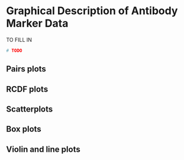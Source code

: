 #  Graphical Description of Antibody Marker Data {#ab-grapical}

TO FILL IN

```r
# TODO
```

\newcommand{\studyname}{mock}

## Pairs plots

\begin{figure}[H]
    \centering
    \includegraphics[width=1\textwidth]{cor_graphical/figs/pairs_baselineMarkers_BaselineNeg_\studyname}
    \caption{(Mock data) Pairs plots of D1 Ab markers: baseline negative vaccine + placebo arms}
\end{figure}

\begin{figure}[H]
    \centering
    \includegraphics[width=1\textwidth]{cor_graphical/figs/pairs_baselineMarkers_BaselinePos_\studyname}
    \caption{(Mock data) Pairs plots of D1 Ab markers: baseline positive vaccine + placebo arms}
\end{figure}


\begin{figure}[H]
    \centering
    \includegraphics[width=1\textwidth]{cor_graphical/figs/pairs_Day29_Markers_BaselineNeg_vaccine_arm_\studyname}
    \caption{(Mock data) Pairs plots of D29 Ab markers: baseline negative vaccine arm}
\end{figure}

\begin{figure}[H]
    \centering
    \includegraphics[width=1\textwidth]{cor_graphical/figs/pairs_Day29_Markers_BaselinePos_vaccine_arm_\studyname}
    \caption{(Mock data) Pairs plots of D29 Ab markers: baseline positive vaccine arm}
\end{figure}



\begin{figure}[H]
    \centering
    \includegraphics[width=1\textwidth]{cor_graphical/figs/pairs_Day57_Markers_BaselineNeg_vaccine_arm_\studyname}
    \caption{(Mock data) Pairs plots of D57 Ab markers: baseline negative vaccine arm}
\end{figure}

\begin{figure}[H]
    \centering
    \includegraphics[width=1\textwidth]{cor_graphical/figs/pairs_Day57_Markers_BaselinePos_vaccine_arm_\studyname}
    \caption{(Mock data) Pairs plots of D57 Ab markers: baseline positive vaccine arm}
\end{figure}

\begin{figure}[H]
    \centering
    \includegraphics[width=1\textwidth]{cor_graphical/figs/pairs_Delta29overB_Markers_BaselineNeg_vaccine_arm_\studyname}
    \caption{(Mock data) Pairs plots of D29 fold-rise over D1 Ab markers: baseline negative vaccine arm}
\end{figure}

\begin{figure}[H]
    \centering
    \includegraphics[width=1\textwidth]{cor_graphical/figs/pairs_Delta29overB_Markers_BaselinePos_vaccine_arm_\studyname}
    \caption{(Mock data) Pairs plots of D29 fold-rise over D1 Ab markers: Baseline positive vaccine arm}
\end{figure}


\begin{figure}[H]
    \centering
    \includegraphics[width=1\textwidth]{cor_graphical/figs/pairs_Delta57overB_Markers_BaselineNeg_vaccine_arm_\studyname}
    \caption{(Mock data) Pairs plots of D57 fold-rise over D1 Ab markers: baseline negative vaccine arm}
\end{figure}

\begin{figure}[H]
    \centering
    \includegraphics[width=1\textwidth]{cor_graphical/figs/pairs_Delta57overB_Markers_BaselinePos_vaccine_arm_\studyname}
    \caption{(Mock data) Pairs plots of D57 fold-rise over D1 Ab markers: Baseline positive vaccine arm}
\end{figure}


## RCDF plots

\begin{figure}[H]
    \centering
    \includegraphics[width=1\textwidth]{cor_graphical/figs/Marker_RCDF_Day29_trt_both_bstatus_both_\studyname}
    \caption{(Mock data) RCDF plots for D29 Ab markers: by baseline status x randomization arm}
\end{figure}


\begin{figure}[H]
    \centering
    \includegraphics[width=1\textwidth]{cor_graphical/figs/Marker_RCDF_Day57_trt_both_bstatus_both_\studyname}
    \caption{(Mock data) RCDF plots for D57 Ab markers: by baseline status x randomization arm}
\end{figure}


\begin{figure}[H]
    \centering
    \includegraphics[width=1\textwidth]{cor_graphical/figs/Marker_RCDF_Delta29overB_trt_both_bstatus_both_\studyname}
    \caption{(Mock data) RCDF plots for D29 fold-rise over D1 Ab markers: by baseline status x randomization arm}
\end{figure}

\begin{figure}[H]
    \centering
    \includegraphics[width=1\textwidth]{cor_graphical/figs/Marker_RCDF_Delta57overB_trt_both_bstatus_both_\studyname}
    \caption{(Mock data) RCDF plots for D57 fold-rise over D1 Ab markers: by baseline status x randomization arm}
\end{figure}

\begin{figure}[H]
    \centering
    \includegraphics[width=1\textwidth]{cor_graphical/figs/Marker_Rcdf_day29_trt_vaccine_bstatus_both_\studyname}
    \caption{(Mock data) RCDF plots for D29 Ab markers: by baseline status for the vaccine arm}
\end{figure}


\begin{figure}[H]
    \centering
    \includegraphics[width=1\textwidth]{cor_graphical/figs/Marker_Rcdf_day57_trt_vaccine_bstatus_both_\studyname}
    \caption{(Mock data) RCDF plots for D57 Ab markers: by baseline status for the vaccine arm}
\end{figure}

\begin{figure}[H]
    \centering
    \includegraphics[width=1\textwidth]{cor_graphical/figs/Marker_Rcdf_Delta29overB_trt_vaccine_bstatus_both_\studyname}
    \caption{(Mock data) RCDF plots for D29 over D1 fold-rise Ab markers: by baseline status for the vaccine arm}
\end{figure}

\begin{figure}[H]
    \centering
    \includegraphics[width=1\textwidth]{cor_graphical/figs/Marker_Rcdf_Delta57overB_trt_vaccine_bstatus_both_\studyname}
    \caption{(Mock data) RCDF plots for D57 fold-rise over D1 Ab markers: by baseline status for the vaccine arm}
\end{figure}

\begin{figure}[H]
    \centering
    \includegraphics[width=1\textwidth]{cor_graphical/figs/Marker_Rcdf_day29_trt_vaccine_bstatus_Neg_\studyname}
    \caption{(Mock data) RCDF plots for D29 Ab markers: baseline negative vaccine arm}
\end{figure}

\begin{figure}[H]
    \centering
    \includegraphics[width=1\textwidth]{cor_graphical/figs/Marker_Rcdf_day57_trt_vaccine_bstatus_Neg_\studyname}
    \caption{(Mock data) RCDF plots for D57 Ab markers: baseline negative vaccine arm}
\end{figure}

\begin{figure}[H]
    \centering
    \includegraphics[width=1\textwidth]{cor_graphical/figs/Marker_Rcdf_delta29_trt_vaccine_bstatus_Neg_\studyname}
    \caption{(Mock data) RCDF plots for D29 fold-rise over D1 Ab markers: baseline negative vaccine arm}
\end{figure}

\begin{figure}[H]
    \centering
    \includegraphics[width=1\textwidth]{cor_graphical/figs/Marker_Rcdf_delta57_trt_vaccine_bstatus_Neg_\studyname}
    \caption{(Mock data) RCDF plots for D57 fold-rise over D1 Ab markers: baseline negative vaccine arm}
\end{figure}
<!-- Missing plot -->
<!-- \begin{figure}[H] -->
<!--     \centering -->
<!--     \includegraphics[width=1\textwidth]{cor_graphical/figs/Marker_Rcdf_delta_trt_vaccine_bstatus_Neg} -->
<!--     \caption{RCDF Fold-rise Ab markers: Baseline negative vaccine arm} -->
<!-- \end{figure} -->

\begin{figure}[H]
    \centering
    \includegraphics[width=1\textwidth]{cor_graphical/figs/Marker_RCDF_Day29_trt_by_caseD29_bstatus_BaselineNeg_\studyname}
    \caption{(Mock data) RCDF plots for D29 Ab markers: baseline negative by treatment arm and D29 case/non-case.}
\end{figure}

\begin{figure}[H]
    \centering
    \includegraphics[width=1\textwidth]{cor_graphical/figs/Marker_RCDF_Delta29overB_trt_by_caseD29_bstatus_BaselineNeg_\studyname}
    \caption{(Mock data) RCDF plots for D29 fold-rise over D1 Ab markers: baseline negative by treatment arm and D29 case/non-case.}
\end{figure}

\begin{figure}[H]
    \centering
    \includegraphics[width=1\textwidth]{cor_graphical/figs/Marker_RCDF_Day57_trt_by_caseD57_bstatus_BaselineNeg_\studyname}
    \caption{(Mock data) RCDF plots for D57 Ab markers: baseline negative by treatment arm and D57 case/non-case.}
\end{figure}


\begin{figure}[H]
    \centering
    \includegraphics[width=1\textwidth]{cor_graphical/figs/Marker_RCDF_Delta57overB_trt_by_caseD57_bstatus_BaselineNeg_\studyname}
    \caption{(Mock data) RCDF plots for D57 fold-rise over D1 Ab markers: baseline negative by treatment arm and D57 case/non-case.}
\end{figure}

\begin{figure}[H]
    \centering
    \includegraphics[width=1\textwidth]{cor_graphical/figs/demographics/Marker_Rcdf_Day29_trt_vaccine_BaselineNeg_by_age_group_\studyname}
    \caption{(Mock data) RCDF plots for D29 Ab markers: baseline negative vaccine arm by age groups.}
\end{figure}


\begin{figure}[H]
    \centering
    \includegraphics[width=1\textwidth]{cor_graphical/figs/demographics/Marker_Rcdf_Day57_trt_vaccine_BaselineNeg_by_age_group_\studyname}
    \caption{(Mock data) RCDF plots for D57 Ab markers: baseline negative vaccine arm by age groups.}
\end{figure}

\begin{figure}[H]
    \centering
    \includegraphics[width=1\textwidth]{cor_graphical/figs/demographics/Marker_Rcdf_Delta29overB_trt_vaccine_BaselineNeg_by_age_group_\studyname}
    \caption{(Mock data) RCDF plots for D29 fold-rise over D1 Ab markers: baseline negative vaccine arm by age groups.}
\end{figure}

\begin{figure}[H]
    \centering
    \includegraphics[width=1\textwidth]{cor_graphical/figs/demographics/Marker_Rcdf_Delta57overB_trt_vaccine_BaselineNeg_by_age_group_\studyname}
    \caption{(Mock data) RCDF plots for D57 fold-rise over D1 Ab markers: baseline negative vaccine arm by age groups.}
\end{figure}

\begin{figure}[H]
    \centering
    \includegraphics[width=1\textwidth]{cor_graphical/figs/demographics/Marker_Rcdf_Day29_trt_vaccine_BaselineNeg_by_risk_group_\studyname}
    \caption{(Mock data) RCDF plots for D29 Ab markers: baseline negative vaccine arm by high-risk condition.}
\end{figure}

\begin{figure}[H]
    \centering
    \includegraphics[width=1\textwidth]{cor_graphical/figs/demographics/Marker_Rcdf_Day57_trt_vaccine_BaselineNeg_by_risk_group_\studyname}
    \caption{(Mock data) RCDF plots for D57 Ab markers: baseline negative vaccine arm by high-risk condition.}
\end{figure}

\begin{figure}[H]
    \centering
    \includegraphics[width=1\textwidth]{cor_graphical/figs/demographics/Marker_Rcdf_Delta29overB_trt_vaccine_BaselineNeg_by_risk_group_\studyname}
    \caption{(Mock data) RCDF plots for D29 fold-rise over D1 Ab markers: baseline negative vaccine arm by high-risk condition.}
\end{figure}

\begin{figure}[H]
    \centering
    \includegraphics[width=1\textwidth]{cor_graphical/figs/demographics/Marker_Rcdf_Delta57overB_trt_vaccine_BaselineNeg_by_risk_group_\studyname}
    \caption{(Mock data) RCDF plots for D57 fold-rise over D1 Ab markers: baseline negative vaccine arm by high-risk condition.}
\end{figure}

\begin{figure}[H]
    \centering
    \includegraphics[width=1\textwidth]{cor_graphical/figs/demographics/Marker_Rcdf_Day29_trt_vaccine_BaselineNeg_by_age_risk_group_\studyname}
    \caption{(Mock data) RCDF plots for D29 Ab markers: baseline negative vaccine arm by age and high-risk condition.}
\end{figure}


\begin{figure}[H]
    \centering
    \includegraphics[width=1\textwidth]{cor_graphical/figs/demographics/Marker_Rcdf_Day57_trt_vaccine_BaselineNeg_by_age_risk_group_\studyname}
    \caption{(Mock data) RCDF plots for D57 Ab markers: baseline negative vaccine arm by age and high-risk condition.}
\end{figure}

\begin{figure}[H]
    \centering
    \includegraphics[width=1\textwidth]{cor_graphical/figs/demographics/Marker_Rcdf_Delta29overB_trt_vaccine_BaselineNeg_by_age_risk_group_\studyname}
    \caption{(Mock data) RCDF plots for D29 fold-rise over D1 Ab markers: baseline negative vaccine arm by age and high-risk condition.}
\end{figure}

\begin{figure}[H]
    \centering
    \includegraphics[width=1\textwidth]{cor_graphical/figs/demographics/Marker_Rcdf_Delta57overB_trt_vaccine_BaselineNeg_by_age_risk_group_\studyname}
    \caption{(Mock data) RCDF plots for D57 fold-rise over D1 Ab markers: baseline negative vaccine arm by age and high-risk condition.}
\end{figure}

\begin{figure}[H]
    \centering
    \includegraphics[width=1\textwidth]{cor_graphical/figs/demographics/Marker_Rcdf_Day29_trt_vaccine_BaselineNeg_by_sex_group_\studyname}
    \caption{(Mock data) RCDF plots for D29 Ab markers: baseline negative vaccine arm by sex assigned at birth.}
\end{figure}


\begin{figure}[H]
    \centering
    \includegraphics[width=1\textwidth]{cor_graphical/figs/demographics/Marker_Rcdf_Day57_trt_vaccine_BaselineNeg_by_sex_group_\studyname}
    \caption{(Mock data) RCDF plots for D57 Ab markers: baseline negative vaccine arm by sex assigned at birth.}
\end{figure}

\begin{figure}[H]
    \centering
    \includegraphics[width=1\textwidth]{cor_graphical/figs/demographics/Marker_Rcdf_Delta29overB_trt_vaccine_BaselineNeg_by_sex_group_\studyname}
    \caption{(Mock data) RCDF plots for D29 fold-rise over D1 Ab markers: baseline negative vaccine arm by sex assigned at birth.}
\end{figure}

\begin{figure}[H]
    \centering
    \includegraphics[width=1\textwidth]{cor_graphical/figs/demographics/Marker_Rcdf_Delta57overB_trt_vaccine_BaselineNeg_by_sex_group_\studyname}
    \caption{(Mock data) RCDF plots for D57 fold-rise over D1 Ab markers: baseline negative vaccine arm by sex assigned at birth.}
\end{figure}

\begin{figure}[H]
    \centering
    \includegraphics[width=1\textwidth]{cor_graphical/figs/demographics/Marker_Rcdf_Day29_trt_vaccine_BaselineNeg_by_age_sex_group_\studyname}
    \caption{(Mock data) RCDF plots for D29 Ab markers: baseline negative vaccine arm by age and sex assigned at birth.}
\end{figure}

\begin{figure}[H]
    \centering
    \includegraphics[width=1\textwidth]{cor_graphical/figs/demographics/Marker_Rcdf_Day57_trt_vaccine_BaselineNeg_by_age_sex_group_\studyname}
    \caption{(Mock data) RCDF plots for D57 Ab markers: baseline negative vaccine arm by age and sex assigned at birth.}
\end{figure}

\begin{figure}[H]
    \centering
    \includegraphics[width=1\textwidth]{cor_graphical/figs/demographics/Marker_Rcdf_Delta29overB_trt_vaccine_BaselineNeg_by_age_sex_group_\studyname}
    \caption{(Mock data) RCDF plots for D29 fold-rise over D1 Ab markers: baseline negative vaccine arm by age and sex assigned at birth.}
\end{figure}

\begin{figure}[H]
    \centering
    \includegraphics[width=1\textwidth]{cor_graphical/figs/demographics/Marker_Rcdf_Delta57overB_trt_vaccine_BaselineNeg_by_age_sex_group_\studyname}
    \caption{(Mock data) RCDF plots for D57 fold-rise over D1 Ab markers: baseline negative vaccine arm by age and sex at birth.}
\end{figure}

\begin{figure}[H]
    \centering
    \includegraphics[width=1\textwidth]{cor_graphical/figs/demographics/Marker_Rcdf_Day29_trt_vaccine_BaselineNeg_by_ethnicity_\studyname}
    \caption{(Mock data) RCDF plots for D29 Ab markers: baseline negative vaccine arm by ethnicity.}
\end{figure}


\begin{figure}[H]
    \centering
    \includegraphics[width=1\textwidth]{cor_graphical/figs/demographics/Marker_Rcdf_Day57_trt_vaccine_BaselineNeg_by_ethnicity_\studyname}
    \caption{(Mock data) RCDF plots for D57 Ab markers: baseline negative vaccine arm by ethnicity.}
\end{figure}

\begin{figure}[H]
    \centering
    \includegraphics[width=1\textwidth]{cor_graphical/figs/demographics/Marker_Rcdf_Delta29overB_trt_vaccine_BaselineNeg_by_ethnicity_\studyname}
    \caption{(Mock data) RCDF plots for D29 fold-rise over D1 Ab markers: baseline negative vaccine arm by ethnicity.}
\end{figure}

\begin{figure}[H]
    \centering
    \includegraphics[width=1\textwidth]{cor_graphical/figs/demographics/Marker_Rcdf_Delta29overB_trt_vaccine_BaselineNeg_by_ethnicity_\studyname}
    \caption{(Mock data) RCDF plots for D29 fold-rise over D1 Ab markers: baseline negative vaccine arm by ethnicity.}
\end{figure}

\begin{figure}[H]
    \centering
    \includegraphics[width=1\textwidth]{cor_graphical/figs/demographics/Marker_Rcdf_Delta57overB_trt_vaccine_BaselineNeg_by_ethnicity_\studyname}
    \caption{(Mock data) RCDF plots for D57 fold-rise over D1 Ab markers: baseline negative vaccine arm by ethnicity.}
\end{figure}

\begin{figure}[H]
    \centering
    \includegraphics[width=1\textwidth]{cor_graphical/figs/demographics/Marker_Rcdf_Day29_trt_vaccine_BaselineNeg_by_race_\studyname}
    \caption{(Mock data) RCDF plots for D29 Ab markers: baseline negative vaccine arm by race.}
\end{figure}

\begin{figure}[H]
    \centering
    \includegraphics[width=1\textwidth]{cor_graphical/figs/demographics/Marker_Rcdf_Day57_trt_vaccine_BaselineNeg_by_race_\studyname}
    \caption{(Mock data) RCDF plots for D57 Ab markers: baseline negative vaccine arm by race.}
\end{figure}

\begin{figure}[H]
    \centering
    \includegraphics[width=1\textwidth]{cor_graphical/figs/demographics/Marker_Rcdf_Delta29overB_trt_vaccine_BaselineNeg_by_race_\studyname}
    \caption{(Mock data) RCDF plots for D29 fold-rise over D1 Ab markers: baseline negative vaccine arm by race.}
\end{figure}

\begin{figure}[H]
    \centering
    \includegraphics[width=1\textwidth]{cor_graphical/figs/demographics/Marker_Rcdf_Delta57overB_trt_vaccine_BaselineNeg_by_race_\studyname}
    \caption{(Mock data) RCDF plots for D57 fold-rise over D1 Ab markers: baseline negative vaccine arm by race.}
\end{figure}

\begin{figure}[H]
    \centering
    \includegraphics[width=1\textwidth]{cor_graphical/figs/demographics/Marker_Rcdf_Day29_trt_vaccine_BaselineNeg_by_minority_group_\studyname}
    \caption{(Mock data) RCDF plots for D29 Ab markers: baseline negative vaccine arm by dichotomous classification of race and ethnic group.}
\end{figure}

\begin{figure}[H]
    \centering
    \includegraphics[width=1\textwidth]{cor_graphical/figs/demographics/Marker_Rcdf_Day57_trt_vaccine_BaselineNeg_by_minority_group_\studyname}
    \caption{(Mock data) RCDF plots for D57 Ab markers: baseline negative vaccine arm by dichotomous classification of race and ethnic group.}
\end{figure}

\begin{figure}[H]
    \centering
    \includegraphics[width=1\textwidth]{cor_graphical/figs/demographics/Marker_Rcdf_Delta29overB_trt_vaccine_BaselineNeg_by_minority_group_\studyname}
    \caption{(Mock data) RCDF plots for D29 fold-rise over D1 Ab markers: baseline negative vaccine arm by dichotomous classification of race and ethnic group.}
\end{figure}

\begin{figure}[H]
    \centering
    \includegraphics[width=1\textwidth]{cor_graphical/figs/demographics/Marker_Rcdf_Delta57overB_trt_vaccine_BaselineNeg_by_minority_group_\studyname}
    \caption{(Mock data) RCDF plots for D57 fold-rise over D1 Ab markers: baseline negative vaccine arm by dichotomous classification of race and ethnic group.}
\end{figure}

\begin{figure}[H]
    \centering
    \includegraphics[width=1\textwidth]{cor_graphical/figs/demographics/Marker_Rcdf_Day29_trt_vaccine_BaselineNeg_by_age_minority_group_\studyname}
    \caption{(Mock data) RCDF plots for D29 Ab markers: baseline negative vaccine arm by age and dichotomous classification of race and ethnic group.}
\end{figure}

\begin{figure}[H]
    \centering
    \includegraphics[width=1\textwidth]{cor_graphical/figs/demographics/Marker_Rcdf_Day57_trt_vaccine_BaselineNeg_by_age_minority_group_\studyname}
    \caption{(Mock data) RCDF plots for D57 Ab markers: baseline negative vaccine arm by age and dichotomous classification of race and ethnic group.}
\end{figure}

\begin{figure}[H]
    \centering
    \includegraphics[width=1\textwidth]{cor_graphical/figs/demographics/Marker_Rcdf_Delta29overB_trt_vaccine_BaselineNeg_by_age_minority_group_\studyname}
    \caption{(Mock data) RCDF plots for D29 fold-rise over D1 Ab markers: baseline negative vaccine arm by age and dichotomous classification of race and ethnic group.}
\end{figure}

\begin{figure}[H]
    \centering
    \includegraphics[width=1\textwidth]{cor_graphical/figs/demographics/Marker_Rcdf_Delta57overB_trt_vaccine_BaselineNeg_by_age_minority_group_\studyname}
    \caption{(Mock data) RCDF plots for D57 fold-rise over D1 Ab markers: baseline negative vaccine arm by age and dichotomous classification of race and ethnic group.}
\end{figure}


\begin{figure}[H]
    \centering
    \includegraphics[width=1\textwidth]{cor_graphical/figs/demographics/Marker_Rcdf_Day29_trt_vaccine_BaselinePos_by_age_group_\studyname}
    \caption{(Mock data) RCDF plots for D29 Ab markers: baseline positive vaccine arm by age groups.}
\end{figure}


\begin{figure}[H]
    \centering
    \includegraphics[width=1\textwidth]{cor_graphical/figs/demographics/Marker_Rcdf_Day57_trt_vaccine_BaselinePos_by_age_group_\studyname}
    \caption{(Mock data) RCDF plots for D57 Ab markers: baseline positive vaccine arm by age groups.}
\end{figure}

\begin{figure}[H]
    \centering
    \includegraphics[width=1\textwidth]{cor_graphical/figs/demographics/Marker_Rcdf_Delta29overB_trt_vaccine_BaselinePos_by_age_group_\studyname}
    \caption{(Mock data) RCDF plots for D29 fold-rise over D1 Ab markers: baseline positive vaccine arm by age groups.}
\end{figure}

\begin{figure}[H]
    \centering
    \includegraphics[width=1\textwidth]{cor_graphical/figs/demographics/Marker_Rcdf_Delta57overB_trt_vaccine_BaselinePos_by_age_group_\studyname}
    \caption{(Mock data) RCDF plots for D57 fold-rise over D1 Ab markers: baseline positive vaccine arm by age groups.}
\end{figure}

\begin{figure}[H]
    \centering
    \includegraphics[width=1\textwidth]{cor_graphical/figs/demographics/Marker_Rcdf_Day29_trt_vaccine_BaselinePos_by_risk_group_\studyname}
    \caption{(Mock data) RCDF plots for D29 Ab markers: baseline positive vaccine arm by high-risk condition.}
\end{figure}


\begin{figure}[H]
    \centering
    \includegraphics[width=1\textwidth]{cor_graphical/figs/demographics/Marker_Rcdf_Day57_trt_vaccine_BaselinePos_by_risk_group_\studyname}
    \caption{(Mock data) RCDF plots for D57 Ab markers: baseline positive vaccine arm by high-risk condition.}
\end{figure}

\begin{figure}[H]
    \centering
    \includegraphics[width=1\textwidth]{cor_graphical/figs/demographics/Marker_Rcdf_Delta29overB_trt_vaccine_BaselinePos_by_risk_group_\studyname}
    \caption{(Mock data) RCDF plots for D29 fold-rise over D1 Ab markers: baseline positive vaccine arm by high-risk condition.}
\end{figure}

\begin{figure}[H]
    \centering
    \includegraphics[width=1\textwidth]{cor_graphical/figs/demographics/Marker_Rcdf_Delta57overB_trt_vaccine_BaselinePos_by_risk_group_\studyname}
    \caption{(Mock data) RCDF plots for D57 fold-rise over D1 Ab markers: baseline positive vaccine arm by high-risk condition.}
\end{figure}

\begin{figure}[H]
    \centering
    \includegraphics[width=1\textwidth]{cor_graphical/figs/demographics/Marker_Rcdf_Day29_trt_vaccine_BaselinePos_by_age_risk_group_\studyname}
    \caption{(Mock data) RCDF plots for D29 Ab markers: baseline positive vaccine arm by age and high-risk condition.}
\end{figure}

\begin{figure}[H]
    \centering
    \includegraphics[width=1\textwidth]{cor_graphical/figs/demographics/Marker_Rcdf_Day57_trt_vaccine_BaselinePos_by_age_risk_group_\studyname}
    \caption{(Mock data) RCDF plots for D57 Ab markers: baseline positive vaccine arm by age and high-risk condition.}
\end{figure}

\begin{figure}[H]
    \centering
    \includegraphics[width=1\textwidth]{cor_graphical/figs/demographics/Marker_Rcdf_Delta29overB_trt_vaccine_BaselinePos_by_age_risk_group_\studyname}
    \caption{(Mock data) RCDF plots for D29 fold-rise over D1 Ab markers: baseline positive vaccine arm by age and high-risk condition.}
\end{figure}

\begin{figure}[H]
    \centering
    \includegraphics[width=1\textwidth]{cor_graphical/figs/demographics/Marker_Rcdf_Delta57overB_trt_vaccine_BaselinePos_by_age_risk_group_\studyname}
    \caption{(Mock data) RCDF plots for D57 fold-rise over D1 Ab markers: baseline positive vaccine arm by age and high-risk condition.}
\end{figure}

\begin{figure}[H]
    \centering
    \includegraphics[width=1\textwidth]{cor_graphical/figs/demographics/Marker_Rcdf_Day29_trt_vaccine_BaselinePos_by_sex_group_\studyname}
    \caption{(Mock data) RCDF plots for D29 Ab markers: baseline positive vaccine arm by sex assigned at birth.}
\end{figure}

\begin{figure}[H]
    \centering
    \includegraphics[width=1\textwidth]{cor_graphical/figs/demographics/Marker_Rcdf_Day57_trt_vaccine_BaselinePos_by_sex_group_\studyname}
    \caption{(Mock data) RCDF plots for D57 Ab markers: baseline positive vaccine arm by sex assigned at birth.}
\end{figure}

\begin{figure}[H]
    \centering
    \includegraphics[width=1\textwidth]{cor_graphical/figs/demographics/Marker_Rcdf_Delta29overB_trt_vaccine_BaselinePos_by_sex_group_\studyname}
    \caption{(Mock data) RCDF plots for D29 fold-rise over D1 Ab markers: baseline positive vaccine arm by sex assigned at birth.}
\end{figure}

\begin{figure}[H]
    \centering
    \includegraphics[width=1\textwidth]{cor_graphical/figs/demographics/Marker_Rcdf_Delta57overB_trt_vaccine_BaselinePos_by_sex_group_\studyname}
    \caption{(Mock data) RCDF plots for D57 fold-rise over D1 Ab markers: baseline positive vaccine arm by sex assigned at birth.}
\end{figure}

\begin{figure}[H]
    \centering
    \includegraphics[width=1\textwidth]{cor_graphical/figs/demographics/Marker_Rcdf_Day29_trt_vaccine_BaselinePos_by_age_sex_group_\studyname}
    \caption{(Mock data) RCDF plots for D29 Ab markers: baseline positive vaccine arm by age and sex assigned at birth.}
\end{figure}


\begin{figure}[H]
    \centering
    \includegraphics[width=1\textwidth]{cor_graphical/figs/demographics/Marker_Rcdf_Day57_trt_vaccine_BaselinePos_by_age_sex_group_\studyname}
    \caption{(Mock data) RCDF plots for D57 Ab markers: baseline positive vaccine arm by age and sex assigned at birth.}
\end{figure}

\begin{figure}[H]
    \centering
    \includegraphics[width=1\textwidth]{cor_graphical/figs/demographics/Marker_Rcdf_Delta29overB_trt_vaccine_BaselinePos_by_age_sex_group_\studyname}
    \caption{(Mock data) RCDF plots for D29 fold-rise over D1 Ab markers: baseline positive vaccine arm by age and sex assigned at birth.}
\end{figure}

\begin{figure}[H]
    \centering
    \includegraphics[width=1\textwidth]{cor_graphical/figs/demographics/Marker_Rcdf_Delta57overB_trt_vaccine_BaselinePos_by_age_sex_group_\studyname}
    \caption{(Mock data) RCDF plots for D57 fold-rise over D1 Ab markers: baseline positive vaccine arm by age and sex assigned at birth.}
\end{figure}

\begin{figure}[H]
    \centering
    \includegraphics[width=1\textwidth]{cor_graphical/figs/demographics/Marker_Rcdf_Day29_trt_vaccine_BaselinePos_by_ethnicity_\studyname}
    \caption{(Mock data) RCDF plots for D29 Ab markers: baseline positive vaccine arm by ethnicity.}
\end{figure}


\begin{figure}[H]
    \centering
    \includegraphics[width=1\textwidth]{cor_graphical/figs/demographics/Marker_Rcdf_Day57_trt_vaccine_BaselinePos_by_ethnicity_\studyname}
    \caption{(Mock data) RCDF plots for D57 Ab markers: baseline positive vaccine arm by ethnicity.}
\end{figure}

\begin{figure}[H]
    \centering
    \includegraphics[width=1\textwidth]{cor_graphical/figs/demographics/Marker_Rcdf_Delta29overB_trt_vaccine_BaselinePos_by_ethnicity_\studyname}
    \caption{(Mock data) RCDF plots for D29 fold-rise over D1 Ab markers: baseline positive vaccine arm by ethnicity.}
\end{figure}

\begin{figure}[H]
    \centering
    \includegraphics[width=1\textwidth]{cor_graphical/figs/demographics/Marker_Rcdf_Delta57overB_trt_vaccine_BaselinePos_by_ethnicity_\studyname}
    \caption{(Mock data) RCDF plots for D57 fold-rise over D1 Ab markers: baseline positive vaccine arm by ethnicity.}
\end{figure}

\begin{figure}[H]
    \centering
    \includegraphics[width=1\textwidth]{cor_graphical/figs/demographics/Marker_Rcdf_Day29_trt_vaccine_BaselinePos_by_race_\studyname}
    \caption{(Mock data) RCDF plots for D29 Ab markers: baseline positive vaccine arm by race.}
\end{figure}

\begin{figure}[H]
    \centering
    \includegraphics[width=1\textwidth]{cor_graphical/figs/demographics/Marker_Rcdf_Day57_trt_vaccine_BaselinePos_by_race_\studyname}
    \caption{(Mock data) RCDF plots for D57 Ab markers: baseline positive vaccine arm by race.}
\end{figure}

\begin{figure}[H]
    \centering
    \includegraphics[width=1\textwidth]{cor_graphical/figs/demographics/Marker_Rcdf_Delta29overB_trt_vaccine_BaselinePos_by_race_\studyname}
    \caption{(Mock data) RCDF plots for D29 fold-rise over D1 Ab markers: baseline positive vaccine arm by race.}
\end{figure}

\begin{figure}[H]
    \centering
    \includegraphics[width=1\textwidth]{cor_graphical/figs/demographics/Marker_Rcdf_Delta57overB_trt_vaccine_BaselinePos_by_race_\studyname}
    \caption{(Mock data) RCDF plots for D57 fold-rise over D1 Ab markers: baseline positive vaccine arm by race.}
\end{figure}

\begin{figure}[H]
    \centering
    \includegraphics[width=1\textwidth]{cor_graphical/figs/demographics/Marker_Rcdf_Day29_trt_vaccine_BaselinePos_by_minority_group_\studyname}
    \caption{(Mock data) RCDF plots for D29 Ab markers: baseline positive vaccine arm by dichotomous classification of race and ethnic group.}
\end{figure}


\begin{figure}[H]
    \centering
    \includegraphics[width=1\textwidth]{cor_graphical/figs/demographics/Marker_Rcdf_Day57_trt_vaccine_BaselinePos_by_minority_group_\studyname}
    \caption{(Mock data) RCDF plots for D57 Ab markers: baseline positive vaccine arm by dichotomous classification of race and ethnic group.}
\end{figure}

\begin{figure}[H]
    \centering
    \includegraphics[width=1\textwidth]{cor_graphical/figs/demographics/Marker_Rcdf_Delta29overB_trt_vaccine_BaselinePos_by_minority_group_\studyname}
    \caption{(Mock data) RCDF plots for D29 fold-rise over D1 Ab markers: baseline positive vaccine arm by dichotomous classification of race and ethnic group.}
\end{figure}

\begin{figure}[H]
    \centering
    \includegraphics[width=1\textwidth]{cor_graphical/figs/demographics/Marker_Rcdf_Delta57overB_trt_vaccine_BaselinePos_by_minority_group_\studyname}
    \caption{(Mock data) RCDF plots for D57 fold-rise over D1 Ab markers: baseline positive vaccine arm by dichotomous classification of race and ethnic group.}
\end{figure}

\begin{figure}[H]
    \centering
    \includegraphics[width=1\textwidth]{cor_graphical/figs/demographics/Marker_Rcdf_Day29_trt_vaccine_BaselinePos_by_age_minority_group_\studyname}
    \caption{(Mock data) RCDF plots for D29 Ab markers: baseline positive vaccine arm by age and dichotomous classification of race and ethnic group.}
\end{figure}

\begin{figure}[H]
    \centering
    \includegraphics[width=1\textwidth]{cor_graphical/figs/demographics/Marker_Rcdf_Day57_trt_vaccine_BaselinePos_by_age_minority_group_\studyname}
    \caption{(Mock data) RCDF plots for D57 Ab markers: baseline positive vaccine arm by age and dichotomous classification of race and ethnic group.}
\end{figure}

\begin{figure}[H]
    \centering
    \includegraphics[width=1\textwidth]{cor_graphical/figs/demographics/Marker_Rcdf_Delta29overB_trt_vaccine_BaselinePos_by_age_minority_group_\studyname}
    \caption{(Mock data) RCDF plots for D29 fold-rise over D1 Ab markers: baseline positive vaccine arm by age and dichotomous classification of race and ethnic group.}
\end{figure}

\begin{figure}[H]
    \centering
    \includegraphics[width=1\textwidth]{cor_graphical/figs/demographics/Marker_Rcdf_Delta57overB_trt_vaccine_BaselinePos_by_age_minority_group_\studyname}
    \caption{(Mock data) RCDF plots for D57 fold-rise over D1 Ab markers: baseline positive vaccine arm by age and dichotomous classification of race and ethnic group.}
\end{figure}


## Scatterplots

\begin{figure}[H]
    \centering
    \includegraphics[width=1\textwidth]{cor_graphical/figs/scatterplots_Day29vB_BaselineNeg_vaccine_arm_\studyname}
    \caption{(Mock data) Scatterplots of D29 vs. D1 Ab markers: baseline negative vaccine arm}
\end{figure}

\begin{figure}[H]
    \centering
    \includegraphics[width=1\textwidth]{cor_graphical/figs/scatterplots_Day57vB_BaselineNeg_vaccine_arm_\studyname}
    \caption{(Mock data) Scatterplots of D57 vs. D1 Ab markers: baseline negative vaccine arm}
\end{figure}

\begin{figure}[H]
    \centering
    \includegraphics[width=1\textwidth]{cor_graphical/figs/scatterplots_Delta29overBvB_BaselineNeg_vaccine_arm_\studyname}
    \caption{(Mock data) Scatterplot of D29 fold-rise over D1 vs. D1 Ab markers: baseline negative vaccine arm}
\end{figure}

\begin{figure}[H]
    \centering
    \includegraphics[width=1\textwidth]{cor_graphical/figs/scatterplots_Delta57overBvB_BaselineNeg_vaccine_arm_\studyname}
    \caption{(Mock data) Scatterplot of D57 fold-rise over D1 vs. D1 Ab markers: baseline negative vaccine arm}
\end{figure}


\begin{figure}[H]
    \centering
    \includegraphics[width=1\textwidth]{cor_graphical/figs/scatterplots_Day29vB_BaselinePos_vaccine_arm_\studyname}
    \caption{(Mock data) Scatterplot of D29 vs. D1 Ab markers: baseline positive vaccine arm}
\end{figure}

\begin{figure}[H]
    \centering
    \includegraphics[width=1\textwidth]{cor_graphical/figs/scatterplots_Day57vB_BaselinePos_vaccine_arm_\studyname}
    \caption{(Mock data) Scatterplot of D57 vs. D1 Ab markers: baseline positive vaccine arm}
\end{figure}

\begin{figure}[H]
    \centering
    \includegraphics[width=1\textwidth]{cor_graphical/figs/scatterplots_Delta29overBvB_BaselinePos_vaccine_arm_\studyname}
    \caption{(Mock data) Scatterplot of D29 fold-rise over D1 vs. D1 Ab markers: baseline positive vaccine arm}
\end{figure}

\begin{figure}[H]
    \centering
    \includegraphics[width=1\textwidth]{cor_graphical/figs/scatterplots_Delta57overBvB_BaselinePos_vaccine_arm_\studyname}
    \caption{(Mock data) Scatterplot of D57 fold-rise over D1 vs. D1 Ab markers: baseline positive vaccine arm}
\end{figure}

## Box plots
\begin{figure}[H]
    \centering
    \includegraphics[width=1\textwidth]{cor_graphical/figs/boxplots_Day29_x_trt_BaselineNeg_\studyname}
    \caption{(Mock data) Boxplots of D29 Ab markers: baseline negative vaccine + placebo arms}
\end{figure}

\begin{figure}[H]
    \centering
    \includegraphics[width=1\textwidth]{cor_graphical/figs/boxplots_Day57_x_trt_BaselineNeg_\studyname}
    \caption{(Mock data) Boxplots of D57 Ab markers: baseline negative vaccine + placebo arms}
\end{figure}

\begin{figure}[H]
    \centering
    \includegraphics[width=1\textwidth]{cor_graphical/figs/boxplots_Delta29overB_x_trt_BaselineNeg_\studyname}
    \caption{(Mock data) Boxplots of D29 fold-rise over D1 Ab markers: baseline negative vaccine + placebo arms}
\end{figure}

\begin{figure}[H]
    \centering
    \includegraphics[width=1\textwidth]{cor_graphical/figs/boxplots_Delta57overB_x_trt_BaselineNeg_\studyname}
    \caption{(Mock data) Boxplots of D57 fold-rise over D1 Ab markers: baseline negative vaccine + placebo arms}
\end{figure}

\begin{figure}[H]
    \centering
    \includegraphics[width=1\textwidth]{cor_graphical/figs/boxplots_Day29_x_trt_BaselinePos_\studyname}
    \caption{(Mock data) Boxplots of D29 Ab markers: baseline positive vaccine + placebo arms}
\end{figure}

\begin{figure}[H]
    \centering
    \includegraphics[width=1\textwidth]{cor_graphical/figs/boxplots_Day57_x_trt_BaselinePos_\studyname}
    \caption{(Mock data) Boxplots of D57 Ab markers: baseline positive vaccine + placebo arms}
\end{figure}

\begin{figure}[H]
    \centering
    \includegraphics[width=1\textwidth]{cor_graphical/figs/boxplots_Delta29overB_x_trt_BaselinePos_\studyname}
    \caption{(Mock data) Boxplots of D29 fold-rise over D1 Ab markers: baseline positive vaccine + placebo arms}
\end{figure}

\begin{figure}[H]
    \centering
    \includegraphics[width=1\textwidth]{cor_graphical/figs/boxplots_Delta57overB_x_trt_BaselinePos_\studyname}
    \caption{(Mock data) Boxplots of D57 fold-rise over D1 Ab markers: baseline positive vaccine + placebo arms}
\end{figure}

\begin{figure}[H]
    \centering
    \includegraphics[width=1\textwidth]{cor_graphical/figs/boxplots_day29_trt_vaccine_x_cc_BaselineNeg_\studyname}
    \caption{(Mock data) Boxplots of D29 Ab markers: baseline negative vaccine arm by cases and non-cases}
\end{figure}

\begin{figure}[H]
    \centering
    \includegraphics[width=1\textwidth]{cor_graphical/figs/boxplots_day57_trt_vaccine_x_cc_BaselineNeg_\studyname}
    \caption{(Mock data) Boxplots of D57 Ab markers: baseline negative vaccine arm by cases and non-cases}
\end{figure}

\begin{figure}[H]
    \centering
    \includegraphics[width=1\textwidth]{cor_graphical/figs/boxplots_Delta29overB_trt_vaccine_x_cc_BaselineNeg_\studyname}
    \caption{(Mock data) Boxplots of D29 fold-rise over D1 Ab markers: baseline negative vaccine arm by cases and non-cases}
\end{figure}

\begin{figure}[H]
    \centering
    \includegraphics[width=1\textwidth]{cor_graphical/figs/boxplots_Delta57overB_trt_vaccine_x_cc_BaselineNeg_\studyname}
    \caption{(Mock data) Boxplots of D57 fold-rise over D1 Ab markers: baseline negative vaccine arm by cases and non-cases}
\end{figure}

\begin{figure}[H]
    \centering
    \includegraphics[width=1\textwidth]{cor_graphical/figs/boxplots_day29_trt_vaccine_x_cc_BaselinePos_\studyname}
    \caption{(Mock data) Boxplots of D29 Ab markers: baseline positive vaccine arm by cases and non-cases}
\end{figure}

\begin{figure}[H]
    \centering
    \includegraphics[width=1\textwidth]{cor_graphical/figs/boxplots_day57_trt_vaccine_x_cc_BaselinePos_\studyname}
    \caption{(Mock data) Boxplots of D57 Ab markers: baseline positive vaccine arm by cases and non-cases}
\end{figure}

\begin{figure}[H]
    \centering
    \includegraphics[width=1\textwidth]{cor_graphical/figs/boxplots_Delta29overB_trt_vaccine_x_cc_BaselinePos_\studyname}
    \caption{(Mock data) Boxplots of D29 fold-rise over D1 Ab markers: baseline positive vaccine arm by cases and non-cases}
\end{figure}

\begin{figure}[H]
    \centering
    \includegraphics[width=1\textwidth]{cor_graphical/figs/boxplots_Delta57overB_trt_vaccine_x_cc_BaselinePos_\studyname}
    \caption{(Mock data) Boxplots of D57 fold-rise over D1 Ab markers: baseline positive vaccine arm by cases and non-cases}
\end{figure}

\begin{figure}[H]
    \centering
    \includegraphics[width=1\textwidth]{cor_graphical/figs/boxplots_Day29_x_bstatus_vaccine_arm_\studyname}
    \caption{(Mock data) Boxplots of D29 Ab markers: Baseline status vaccine arm}
\end{figure}

\begin{figure}[H]
    \centering
    \includegraphics[width=1\textwidth]{cor_graphical/figs/boxplots_Day57_x_bstatus_vaccine_arm_\studyname}
    \caption{(Mock data) Boxplots of D57 Ab markers: Baseline status vaccine arm}
\end{figure}


\begin{figure}[H]
    \centering
    \includegraphics[width=1\textwidth]{cor_graphical/figs/boxplots_Delta29overB_x_bstatus_vaccine_arm_\studyname}
    \caption{(Mock data) Boxplots of D29 fold-rise over D1 Ab markers: Baseline status vaccine arm}
\end{figure}

\begin{figure}[H]
    \centering
    \includegraphics[width=1\textwidth]{cor_graphical/figs/boxplots_Delta57overB_x_bstatus_vaccine_arm_\studyname}
    \caption{(Mock data) Boxplots of D57 fold-rise over D1 Ab markers: Baseline status vaccine arm}
\end{figure}


\begin{figure}[H]
    \centering
    \includegraphics[width=1\textwidth]{cor_graphical/figs/boxplots_Day29_x_bstatus_placebo_arm_\studyname}
    \caption{(Mock data) Boxplots of D29 Ab markers: Baseline status placebo arm}
\end{figure}



\begin{figure}[H]
    \centering
    \includegraphics[width=1\textwidth]{cor_graphical/figs/boxplots_Day57_x_bstatus_placebo_arm_\studyname}
    \caption{(Mock data) Boxplots of D57 Ab markers: Baseline status placebo arm}
\end{figure}

\begin{figure}[H]
    \centering
    \includegraphics[width=1\textwidth]{cor_graphical/figs/boxplots_Delta29overB_x_bstatus_placebo_arm_\studyname}
    \caption{(Mock data) Boxplots of D29 fold-rise over D1 Ab markers: Baseline status placebo arm}
\end{figure}

\begin{figure}[H]
    \centering
    \includegraphics[width=1\textwidth]{cor_graphical/figs/boxplots_Delta57overB_x_bstatus_placebo_arm_\studyname}
    \caption{(Mock data) Boxplots of D57 fold-rise over D1 Ab markers: Baseline status placebo arm}
\end{figure}
 
  
\begin{figure}[H]
    \centering
    \includegraphics[width=1\textwidth]{cor_graphical/figs/boxplots_Day29_trt_vaccine_x_cc_BaselineNeg_bindSpike_\studyname}
    \caption{(Mock data) Boxplots of D29 Anti-Spike Binding Ab: Baseline negative vaccine arm}
\end{figure}

 
 
\begin{figure}[H]
    \centering
    \includegraphics[width=1\textwidth]{cor_graphical/figs/boxplots_Day57_trt_vaccine_x_cc_BaselineNeg_bindSpike_\studyname}
    \caption{(Mock data) Boxplots of D57 Anti-Spike Binding Ab: Baseline negative vaccine arm}
\end{figure}



\begin{figure}[H]
    \centering
    \includegraphics[width=1\textwidth]{cor_graphical/figs/boxplots_Delta29overB_trt_vaccine_x_cc_BaselineNeg_bindSpike_\studyname}
    \caption{(Mock data) Boxplots of D29 fold-rise over D1 Anti-Spike Binding Ab: Baseline negative vaccine arm}
\end{figure}


\begin{figure}[H]
    \centering
    \includegraphics[width=1\textwidth]{cor_graphical/figs/boxplots_Delta57overB_trt_vaccine_x_cc_BaselineNeg_bindSpike_\studyname}
    \caption{(Mock data) Boxplots of D57 fold-rise over D1 Anti-Spike Binding Ab: Baseline negative vaccine arm}
\end{figure}

\begin{figure}[H]
    \centering
    \includegraphics[width=1\textwidth]{cor_graphical/figs/boxplots_Day29_trt_vaccine_x_cc_BaselineNeg_bindRBD_\studyname}
    \caption{(Mock data) Boxplots of D29 Binding Anti-RBD Binding Ab: Baseline negative vaccine arm}
\end{figure}

\begin{figure}[H]
    \centering
    \includegraphics[width=1\textwidth]{cor_graphical/figs/boxplots_Day57_trt_vaccine_x_cc_BaselineNeg_bindRBD_\studyname}
    \caption{(Mock data) Boxplots of D57 Binding Anti-RBD Binding Ab: Baseline negative vaccine arm}
\end{figure}


\begin{figure}[H]
    \centering
    \includegraphics[width=1\textwidth]{cor_graphical/figs/boxplots_Delta29overB_trt_vaccine_x_cc_BaselineNeg_bindRBD_\studyname}
    \caption{(Mock data) Boxplots of D29 fold-rise over D1 Anti-RBD Binding Ab: Baseline negative vaccine arm}
\end{figure}


\begin{figure}[H]
    \centering
    \includegraphics[width=1\textwidth]{cor_graphical/figs/boxplots_Delta57overB_trt_vaccine_x_cc_BaselineNeg_bindRBD_\studyname}
    \caption{(Mock data) Boxplots of D57 fold-rise over D1 Anti-RBD Binding Ab: Baseline negative vaccine arm}
\end{figure}


\begin{figure}[H]
    \centering
    \includegraphics[width=1\textwidth]{cor_graphical/figs/boxplots_Day29_trt_vaccine_x_cc_BaselineNeg_pseudoneutid50_\studyname}
    \caption{(Mock data) Boxplots of D29 Pseudo Neutralizing Titer ID50: Baseline negative vaccine arm}
\end{figure}


\begin{figure}[H]
    \centering
    \includegraphics[width=1\textwidth]{cor_graphical/figs/boxplots_Day57_trt_vaccine_x_cc_BaselineNeg_pseudoneutid50_\studyname}
    \caption{(Mock data) Boxplots of D57 Pseudo Neutralizing Titer ID50: Baseline negative vaccine arm}
\end{figure}


\begin{figure}[H]
    \centering
    \includegraphics[width=1\textwidth]{cor_graphical/figs/boxplots_Delta29overB_trt_vaccine_x_cc_BaselineNeg_pseudoneutid50_\studyname}
    \caption{(Mock data) Boxplots of D29 fold-rise over D1 Pseudo Neutralizing Titer ID50: Baseline negative vaccine arm}
\end{figure}

\begin{figure}[H]
    \centering
    \includegraphics[width=1\textwidth]{cor_graphical/figs/boxplots_Delta57overB_trt_vaccine_x_cc_BaselineNeg_pseudoneutid50_\studyname}
    \caption{(Mock data) Boxplots of D57 fold-rise over D1 Pseudo Neutralizing Titer ID50: Baseline negative vaccine arm}
\end{figure}




\begin{figure}[H]
    \centering
    \includegraphics[width=1\textwidth]{cor_graphical/figs/boxplots_Day29_trt_vaccine_x_cc_BaselineNeg_pseudoneutid80_\studyname}
    \caption{(Mock data) Boxplots of D29 Pseudo Neutralizing Titer ID80: Baseline negative vaccine arm}
\end{figure}


\begin{figure}[H]
    \centering
    \includegraphics[width=1\textwidth]{cor_graphical/figs/boxplots_Day57_trt_vaccine_x_cc_BaselineNeg_pseudoneutid80_\studyname}
    \caption{(Mock data) Boxplots of D57 Pseudo Neutralizing Titer ID80: Baseline negative vaccine arm}
\end{figure}


\begin{figure}[H]
    \centering
    \includegraphics[width=1\textwidth]{cor_graphical/figs/boxplots_Delta29overB_trt_vaccine_x_cc_BaselineNeg_pseudoneutid80_\studyname}
    \caption{(Mock data) Boxplots of D29 fold-rise over D1 Pseudo Neutralizing Titer ID80: Baseline negative vaccine arm}
\end{figure}

\begin{figure}[H]
    \centering
    \includegraphics[width=1\textwidth]{cor_graphical/figs/boxplots_Delta57overB_trt_vaccine_x_cc_BaselineNeg_pseudoneutid80_\studyname}
    \caption{(Mock data) Boxplots of D57 fold-rise over D1 Pseudo Neutralizing Titer ID80: Baseline negative vaccine arm}
\end{figure}


\begin{figure}[H]
    \centering
    \includegraphics[width=1\textwidth]{cor_graphical/figs/demographics/boxplots_Day29_BaselineNeg_trt_vaccine_by_age_group_\studyname}
    \caption{(Mock data) Boxplots of D29 Ab markers: Baseline negative vaccine arm by age group.}
\end{figure}

\begin{figure}[H]
    \centering
    \includegraphics[width=1\textwidth]{cor_graphical/figs/demographics/boxplots_Day57_BaselineNeg_trt_vaccine_by_age_group_\studyname}
    \caption{(Mock data) Boxplots of D57 Ab markers: Baseline negative vaccine arm by age group.}
\end{figure}

\begin{figure}[H]
    \centering
    \includegraphics[width=1\textwidth]{cor_graphical/figs/demographics/boxplots_Delta29overB_BaselineNeg_trt_Vaccine_by_age_group_\studyname}
    \caption{(Mock data) Boxplots of D29 fold-rise over D1 Ab markers: Baseline negative vaccine arm by age group.}
\end{figure}

\begin{figure}[H]
    \centering
    \includegraphics[width=1\textwidth]{cor_graphical/figs/demographics/boxplots_Delta57overB_BaselineNeg_trt_Vaccine_by_age_group_\studyname}
    \caption{(Mock data) Boxplots of D57 fold-rise over D1 Ab markers: Baseline negative vaccine arm by age group.}
\end{figure}

\begin{figure}[H]
    \centering
    \includegraphics[width=1\textwidth]{cor_graphical/figs/demographics/boxplots_Day29_BaselineNeg_trt_vaccine_by_risk_group_\studyname}
    \caption{(Mock data) Boxplots of D29 Ab markers: Baseline negative vaccine arm by high-risk condition.}
\end{figure}


\begin{figure}[H]
    \centering
    \includegraphics[width=1\textwidth]{cor_graphical/figs/demographics/boxplots_Day57_BaselineNeg_trt_vaccine_by_risk_group_\studyname}
    \caption{(Mock data) Boxplots of D57 Ab markers: Baseline negative vaccine arm by high-risk condition.}
\end{figure}

\begin{figure}[H]
    \centering
    \includegraphics[width=1\textwidth]{cor_graphical/figs/demographics/boxplots_Delta29overB_BaselineNeg_trt_Vaccine_by_risk_group_\studyname}
    \caption{(Mock data) Boxplots of D29 fold-rise over D1 Ab markers: Baseline negative vaccine arm by high-risk condition.}
\end{figure}

\begin{figure}[H]
    \centering
    \includegraphics[width=1\textwidth]{cor_graphical/figs/demographics/boxplots_Delta57overB_BaselineNeg_trt_Vaccine_by_risk_group_\studyname}
    \caption{(Mock data) Boxplots of D57 fold-rise over D1 Ab markers: Baseline negative vaccine arm by high-risk condition.}
\end{figure}


\begin{figure}[H]
    \centering
    \includegraphics[width=1\textwidth]{cor_graphical/figs/demographics/boxplots_Day29_BaselineNeg_trt_vaccine_by_age_x_risk_group_\studyname}
    \caption{(Mock data) Boxplots of D29 Ab markers: Baseline negative vaccine arm by age and high-risk condition.}
\end{figure}


\begin{figure}[H]
    \centering
    \includegraphics[width=1\textwidth]{cor_graphical/figs/demographics/boxplots_Day57_BaselineNeg_trt_vaccine_by_age_x_risk_group_\studyname}
    \caption{(Mock data) Boxplots of D57 Ab markers: Baseline negative vaccine arm by age and high-risk condition.}
\end{figure}

\begin{figure}[H]
    \centering
    \includegraphics[width=1\textwidth]{cor_graphical/figs/demographics/boxplots_Delta29overB_BaselineNeg_trt_Vaccine_by_age_x_risk_group_\studyname}
    \caption{(Mock data) Boxplots of D29 fold-rise over D1 Ab markers: Baseline negative vaccine arm by age and high-risk condition.}
\end{figure}

\begin{figure}[H]
    \centering
    \includegraphics[width=1\textwidth]{cor_graphical/figs/demographics/boxplots_Delta57overB_BaselineNeg_trt_Vaccine_by_age_x_risk_group_\studyname}
    \caption{(Mock data) Boxplots of D57 fold-rise over D1 Ab markers: Baseline negative vaccine arm by age and high-risk condition.}
\end{figure}

\begin{figure}[H]
    \centering
    \includegraphics[width=1\textwidth]{cor_graphical/figs/demographics/boxplots_Day29_BaselineNeg_trt_vaccine_by_sex_\studyname}
    \caption{(Mock data) Boxplots of D29 Ab markers: Baseline negative vaccine arm by sex assigned at birth.}
\end{figure}

\begin{figure}[H]
    \centering
    \includegraphics[width=1\textwidth]{cor_graphical/figs/demographics/boxplots_Day57_BaselineNeg_trt_vaccine_by_sex_\studyname}
    \caption{(Mock data) Boxplots of D57 Ab markers: Baseline negative vaccine arm by sex assigned at birth.}
\end{figure}

\begin{figure}[H]
    \centering
    \includegraphics[width=1\textwidth]{cor_graphical/figs/demographics/boxplots_Delta29overB_BaselineNeg_trt_Vaccine_by_sex_\studyname}
    \caption{(Mock data) Boxplots of D29 fold-rise over D1 Ab markers: Baseline negative vaccine arm by sex assigned at birth.}
\end{figure}

\begin{figure}[H]
    \centering
    \includegraphics[width=1\textwidth]{cor_graphical/figs/demographics/boxplots_Delta57overB_BaselineNeg_trt_Vaccine_by_sex_\studyname}
    \caption{(Mock data) Boxplots of D57 fold-rise over D1 Ab markers: Baseline negative vaccine arm by sex assigned at birth.}
\end{figure}

\begin{figure}[H]
    \centering
    \includegraphics[width=1\textwidth]{cor_graphical/figs/demographics/boxplots_Day29_BaselineNeg_trt_vaccine_by_age_x_sex_group_\studyname}
    \caption{(Mock data) Boxplots of D29 Ab markers: Baseline negative vaccine arm by age and sex assigned at birth.}
\end{figure}


\begin{figure}[H]
    \centering
    \includegraphics[width=1\textwidth]{cor_graphical/figs/demographics/boxplots_Day57_BaselineNeg_trt_vaccine_by_age_x_sex_group_\studyname}
    \caption{(Mock data) Boxplots of D57 Ab markers: Baseline negative vaccine arm by age and sex assigned at birth.}
\end{figure}

\begin{figure}[H]
    \centering
    \includegraphics[width=1\textwidth]{cor_graphical/figs/demographics/boxplots_Delta29overB_BaselineNeg_trt_Vaccine_by_age_x_sex_group_\studyname}
    \caption{(Mock data) Boxplots of D29 fold-rise over D1 Ab markers: Baseline negative vaccine arm by age and sex assigned at birth.}
\end{figure}

\begin{figure}[H]
    \centering
    \includegraphics[width=1\textwidth]{cor_graphical/figs/demographics/boxplots_Delta57overB_BaselineNeg_trt_Vaccine_by_age_x_sex_group_\studyname}
    \caption{(Mock data) Boxplots of D57 fold-rise over D1 Ab markers: Baseline negative vaccine arm by age and sex assigned at birth.}
\end{figure}

\begin{figure}[H]
    \centering
    \includegraphics[width=1\textwidth]{cor_graphical/figs/demographics/boxplots_Day29_BaselineNeg_trt_vaccine_by_ethnicity_\studyname}
    \caption{(Mock data) Boxplots of D29 Ab markers: Baseline negative vaccine arm by ethnicity.}
\end{figure}

\begin{figure}[H]
    \centering
    \includegraphics[width=1\textwidth]{cor_graphical/figs/demographics/boxplots_Day57_BaselineNeg_trt_vaccine_by_ethnicity_\studyname}
    \caption{(Mock data) Boxplots of D57 Ab markers: Baseline negative vaccine arm by ethnicity.}
\end{figure}

\begin{figure}[H]
    \centering
    \includegraphics[width=1\textwidth]{cor_graphical/figs/demographics/boxplots_Delta29overB_BaselineNeg_trt_Vaccine_by_ethnicity_\studyname}
    \caption{(Mock data) Boxplots of D29 fold-rise over D1 Ab markers: Baseline negative vaccine arm by ethnicity.}
\end{figure}

\begin{figure}[H]
    \centering
    \includegraphics[width=1\textwidth]{cor_graphical/figs/demographics/boxplots_Delta57overB_BaselineNeg_trt_Vaccine_by_ethnicity_\studyname}
    \caption{(Mock data) Boxplots of D57 fold-rise over D1 Ab markers: Baseline negative vaccine arm by ethnicity.}
\end{figure}

\begin{figure}[H]
    \centering
    \includegraphics[width=1\textwidth]{cor_graphical/figs/demographics/boxplots_Day29_BaselineNeg_trt_vaccine_by_race_\studyname}
    \caption{(Mock data) Boxplots of D29 Ab markers: Baseline negative vaccine arm by race.}
\end{figure}

\begin{figure}[H]
    \centering
    \includegraphics[width=1\textwidth]{cor_graphical/figs/demographics/boxplots_Day57_BaselineNeg_trt_vaccine_by_race_\studyname}
    \caption{(Mock data) Boxplots of D57 Ab markers: Baseline negative vaccine arm by race.}
\end{figure}

\begin{figure}[H]
    \centering
    \includegraphics[width=1\textwidth]{cor_graphical/figs/demographics/boxplots_Delta29overB_BaselineNeg_trt_Vaccine_by_race_\studyname}
    \caption{(Mock data) Boxplots of D29 fold-rise over D1 Ab markers: Baseline negative vaccine arm by race.}
\end{figure}

\begin{figure}[H]
    \centering
    \includegraphics[width=1\textwidth]{cor_graphical/figs/demographics/boxplots_Delta57overB_BaselineNeg_trt_Vaccine_by_race_\studyname}
    \caption{(Mock data) Boxplots of D57 fold-rise over D1 Ab markers: Baseline negative vaccine arm by race.}
\end{figure}

\begin{figure}[H]
    \centering
    \includegraphics[width=1\textwidth]{cor_graphical/figs/demographics/boxplots_Day29_BaselineNeg_trt_vaccine_by_minority_group_\studyname}
    \caption{(Mock data) Boxplots of D29 Ab markers: Baseline negative vaccine arm by dichotomous classification of race and ethnic group.}
\end{figure}


\begin{figure}[H]
    \centering
    \includegraphics[width=1\textwidth]{cor_graphical/figs/demographics/boxplots_Day57_BaselineNeg_trt_vaccine_by_minority_group_\studyname}
    \caption{(Mock data) Boxplots of D57 Ab markers: Baseline negative vaccine arm by dichotomous classification of race and ethnic group.}
\end{figure}

\begin{figure}[H]
    \centering
    \includegraphics[width=1\textwidth]{cor_graphical/figs/demographics/boxplots_Delta29overB_BaselineNeg_trt_Vaccine_by_minority_group_\studyname}
    \caption{(Mock data) Boxplots of D29 fold-rise over D1 Ab markers: Baseline negative vaccine arm by dichotomous classification of race and ethnic group.}
\end{figure}

\begin{figure}[H]
    \centering
    \includegraphics[width=1\textwidth]{cor_graphical/figs/demographics/boxplots_Delta57overB_BaselineNeg_trt_Vaccine_by_minority_group_\studyname}
    \caption{(Mock data) Boxplots of D57 fold-rise over D1 Ab markers: Baseline negative vaccine arm by dichotomous classification of race and ethnic group.}
\end{figure}

\begin{figure}[H]
    \centering
    \includegraphics[width=1\textwidth]{cor_graphical/figs/demographics/boxplots_Day29_BaselineNeg_trt_vaccine_by_age_x_minority_\studyname}
    \caption{(Mock data) Boxplots of D29 Ab markers: Baseline negative vaccine arm by age and dichotomous classification of race and ethnic group.}
\end{figure}

\begin{figure}[H]
    \centering
    \includegraphics[width=1\textwidth]{cor_graphical/figs/demographics/boxplots_Day57_BaselineNeg_trt_vaccine_by_age_x_minority_\studyname}
    \caption{(Mock data) Boxplots of D57 Ab markers: Baseline negative vaccine arm by age and dichotomous classification of race and ethnic group.}
\end{figure}

\begin{figure}[H]
    \centering
    \includegraphics[width=1\textwidth]{cor_graphical/figs/demographics/boxplots_Delta29overB_BaselineNeg_trt_Vaccine_by_age_x_minority_\studyname}
    \caption{(Mock data) Boxplots of D29 fold-rise over D1 Ab markers: Baseline negative vaccine arm by age and dichotomous classification of race and ethnic group.}
\end{figure}

\begin{figure}[H]
    \centering
    \includegraphics[width=1\textwidth]{cor_graphical/figs/demographics/boxplots_Delta57overB_BaselineNeg_trt_Vaccine_by_age_x_minority_\studyname}
    \caption{(Mock data) Boxplots of D57 fold-rise over D1 Ab markers: Baseline negative vaccine arm by age and dichotomous classification of race and ethnic group.}
\end{figure}


\begin{figure}[H]
    \centering
    \includegraphics[width=1\textwidth]{cor_graphical/figs/demographics/boxplots_Day29_BaselinePos_trt_vaccine_by_age_group_\studyname}
    \caption{(Mock data) Boxplots of D29 Ab markers: baseline positive vaccine arm by age group.}
\end{figure}


\begin{figure}[H]
    \centering
    \includegraphics[width=1\textwidth]{cor_graphical/figs/demographics/boxplots_Day57_BaselinePos_trt_vaccine_by_age_group_\studyname}
    \caption{(Mock data) Boxplots of D57 Ab markers: baseline positive vaccine arm by age group.}
\end{figure}

\begin{figure}[H]
    \centering
    \includegraphics[width=1\textwidth]{cor_graphical/figs/demographics/boxplots_Delta29overB_BaselinePos_trt_Vaccine_by_age_group_\studyname}
    \caption{(Mock data) Boxplots of D29 fold-rise over D1 Ab markers: baseline positive vaccine arm by age group.}
\end{figure}

\begin{figure}[H]
    \centering
    \includegraphics[width=1\textwidth]{cor_graphical/figs/demographics/boxplots_Delta57overB_BaselinePos_trt_Vaccine_by_age_group_\studyname}
    \caption{(Mock data) Boxplots of D57 fold-rise over D1 Ab markers: baseline positive vaccine arm by age group.}
\end{figure}


\begin{figure}[H]
    \centering
    \includegraphics[width=1\textwidth]{cor_graphical/figs/demographics/boxplots_Day29_BaselinePos_trt_vaccine_by_risk_group_\studyname}
    \caption{(Mock data) Boxplots of D29 Ab markers: baseline positive vaccine arm by high-risk condition.}
\end{figure}


\begin{figure}[H]
    \centering
    \includegraphics[width=1\textwidth]{cor_graphical/figs/demographics/boxplots_Day57_BaselinePos_trt_vaccine_by_risk_group_\studyname}
    \caption{(Mock data) Boxplots of D57 Ab markers: baseline positive vaccine arm by high-risk condition.}
\end{figure}

\begin{figure}[H]
    \centering
    \includegraphics[width=1\textwidth]{cor_graphical/figs/demographics/boxplots_Delta29overB_BaselinePos_trt_Vaccine_by_risk_group_\studyname}
    \caption{(Mock data) Boxplots of D29 fold-rise over D1 Ab markers: baseline positive vaccine arm by high-risk condition.}
\end{figure}

\begin{figure}[H]
    \centering
    \includegraphics[width=1\textwidth]{cor_graphical/figs/demographics/boxplots_Delta57overB_BaselinePos_trt_Vaccine_by_risk_group_\studyname}
    \caption{(Mock data) Boxplots of D57 fold-rise over D1 Ab markers: baseline positive vaccine arm by high-risk condition.}
\end{figure}

\begin{figure}[H]
    \centering
    \includegraphics[width=1\textwidth]{cor_graphical/figs/demographics/boxplots_Day29_BaselinePos_trt_vaccine_by_age_x_risk_group_\studyname}
    \caption{(Mock data) Boxplots of D29 Ab markers: baseline positive vaccine arm by age and high-risk condition.}
\end{figure}

\begin{figure}[H]
    \centering
    \includegraphics[width=1\textwidth]{cor_graphical/figs/demographics/boxplots_Day57_BaselinePos_trt_vaccine_by_age_x_risk_group_\studyname}
    \caption{(Mock data) Boxplots of D57 Ab markers: baseline positive vaccine arm by age and high-risk condition.}
\end{figure}

\begin{figure}[H]
    \centering
    \includegraphics[width=1\textwidth]{cor_graphical/figs/demographics/boxplots_Delta29overB_BaselinePos_trt_Vaccine_by_age_x_risk_group_\studyname}
    \caption{(Mock data) Boxplots of D29 fold-rise over D1 Ab markers: baseline positive vaccine arm by age and high-risk condition.}
\end{figure}

\begin{figure}[H]
    \centering
    \includegraphics[width=1\textwidth]{cor_graphical/figs/demographics/boxplots_Delta57overB_BaselinePos_trt_Vaccine_by_age_x_risk_group_\studyname}
    \caption{(Mock data) Boxplots of D57 fold-rise over D1 Ab markers: baseline positive vaccine arm by age and high-risk condition.}
\end{figure}

\begin{figure}[H]
    \centering
    \includegraphics[width=1\textwidth]{cor_graphical/figs/demographics/boxplots_Day29_BaselinePos_trt_vaccine_by_sex_\studyname}
    \caption{(Mock data) Boxplots of D29 Ab markers: baseline positive vaccine arm by sex assigned at birth.}
\end{figure}

\begin{figure}[H]
    \centering
    \includegraphics[width=1\textwidth]{cor_graphical/figs/demographics/boxplots_Day57_BaselinePos_trt_vaccine_by_sex_\studyname}
    \caption{(Mock data) Boxplots of D57 Ab markers: baseline positive vaccine arm by sex assigned at birth.}
\end{figure}

\begin{figure}[H]
    \centering
    \includegraphics[width=1\textwidth]{cor_graphical/figs/demographics/boxplots_Delta29overB_BaselinePos_trt_Vaccine_by_sex_\studyname}
    \caption{(Mock data) Boxplots of D29 fold-rise over D1 Ab markers: baseline positive vaccine arm by sex assigned at birth.}
\end{figure}


\begin{figure}[H]
    \centering
    \includegraphics[width=1\textwidth]{cor_graphical/figs/demographics/boxplots_Delta57overB_BaselinePos_trt_Vaccine_by_sex_\studyname}
    \caption{(Mock data) Boxplots of D57 fold-rise over D1 Ab markers: baseline positive vaccine arm by sex assigned at birth.}
\end{figure}

\begin{figure}[H]
    \centering
    \includegraphics[width=1\textwidth]{cor_graphical/figs/demographics/boxplots_Day29_BaselinePos_trt_vaccine_by_age_x_sex_group_\studyname}
    \caption{(Mock data) Boxplots of D29 Ab markers: baseline positive vaccine arm by age and sex assigned at birth.}
\end{figure}

\begin{figure}[H]
    \centering
    \includegraphics[width=1\textwidth]{cor_graphical/figs/demographics/boxplots_Day57_BaselinePos_trt_vaccine_by_age_x_sex_group_\studyname}
    \caption{(Mock data) Boxplots of D57 Ab markers: baseline positive vaccine arm by age and sex assigned at birth.}
\end{figure}

\begin{figure}[H]
    \centering
    \includegraphics[width=1\textwidth]{cor_graphical/figs/demographics/boxplots_Delta29overB_BaselinePos_trt_Vaccine_by_age_x_sex_group_\studyname}
    \caption{(Mock data) Boxplots of D29 fold-rise over D1 Ab markers: baseline positive vaccine arm by age and sex assigned at birth.}
\end{figure}

\begin{figure}[H]
    \centering
    \includegraphics[width=1\textwidth]{cor_graphical/figs/demographics/boxplots_Delta57overB_BaselinePos_trt_Vaccine_by_age_x_sex_group_\studyname}
    \caption{(Mock data) Boxplots of D57 fold-rise over D1 Ab markers: baseline positive vaccine arm by age and sex assigned at birth.}
\end{figure}

\begin{figure}[H]
    \centering
    \includegraphics[width=1\textwidth]{cor_graphical/figs/demographics/boxplots_Day29_BaselinePos_trt_vaccine_by_ethnicity_\studyname}
    \caption{(Mock data) Boxplots of D29 Ab markers: baseline positive vaccine arm by ethnicity.}
\end{figure}

\begin{figure}[H]
    \centering
    \includegraphics[width=1\textwidth]{cor_graphical/figs/demographics/boxplots_Day57_BaselinePos_trt_vaccine_by_ethnicity_\studyname}
    \caption{(Mock data) Boxplots of D57 Ab markers: baseline positive vaccine arm by ethnicity.}
\end{figure}

\begin{figure}[H]
    \centering
    \includegraphics[width=1\textwidth]{cor_graphical/figs/demographics/boxplots_Delta29overB_BaselinePos_trt_Vaccine_by_ethnicity_\studyname}
    \caption{(Mock data) Boxplots of D29 fold-rise over D1 Ab markers: baseline positive vaccine arm by ethnicity.}
\end{figure}

\begin{figure}[H]
    \centering
    \includegraphics[width=1\textwidth]{cor_graphical/figs/demographics/boxplots_Delta57overB_BaselinePos_trt_Vaccine_by_ethnicity_\studyname}
    \caption{(Mock data) Boxplots of D57 fold-rise over D1 Ab markers: baseline positive vaccine arm by ethnicity.}
\end{figure}

\begin{figure}[H]
    \centering
    \includegraphics[width=1\textwidth]{cor_graphical/figs/demographics/boxplots_Day29_BaselinePos_trt_vaccine_by_race_\studyname}
    \caption{(Mock data) Boxplots of D29 Ab markers: baseline positive vaccine arm by race.}
\end{figure}

\begin{figure}[H]
    \centering
    \includegraphics[width=1\textwidth]{cor_graphical/figs/demographics/boxplots_Day57_BaselinePos_trt_vaccine_by_race_\studyname}
    \caption{(Mock data) Boxplots of D57 Ab markers: baseline positive vaccine arm by race.}
\end{figure}

\begin{figure}[H]
    \centering
    \includegraphics[width=1\textwidth]{cor_graphical/figs/demographics/boxplots_Delta29overB_BaselinePos_trt_Vaccine_by_race_\studyname}
    \caption{(Mock data) Boxplots of D29 fold-rise over D1 Ab markers: baseline positive vaccine arm by race.}
\end{figure}

\begin{figure}[H]
    \centering
    \includegraphics[width=1\textwidth]{cor_graphical/figs/demographics/boxplots_Delta57overB_BaselinePos_trt_Vaccine_by_race_\studyname}
    \caption{(Mock data) Boxplots of D57 fold-rise over D1 Ab markers: baseline positive vaccine arm by race.}
\end{figure}

\begin{figure}[H]
    \centering
    \includegraphics[width=1\textwidth]{cor_graphical/figs/demographics/boxplots_Day29_BaselinePos_trt_vaccine_by_minority_group_\studyname}
    \caption{(Mock data) Boxplots of D29 Ab markers: baseline positive vaccine arm by dichotomous classification of race and ethnic group.}
\end{figure}


\begin{figure}[H]
    \centering
    \includegraphics[width=1\textwidth]{cor_graphical/figs/demographics/boxplots_Day57_BaselinePos_trt_vaccine_by_minority_group_\studyname}
    \caption{(Mock data) Boxplots of D57 Ab markers: baseline positive vaccine arm by dichotomous classification of race and ethnic group.}
\end{figure}

\begin{figure}[H]
    \centering
    \includegraphics[width=1\textwidth]{cor_graphical/figs/demographics/boxplots_Delta29overB_BaselinePos_trt_Vaccine_by_minority_group_\studyname}
    \caption{(Mock data) Boxplots of D29 fold-rise over D1 Ab markers: baseline positive vaccine arm by dichotomous classification of race and ethnic group.}
\end{figure}

\begin{figure}[H]
    \centering
    \includegraphics[width=1\textwidth]{cor_graphical/figs/demographics/boxplots_Delta57overB_BaselinePos_trt_Vaccine_by_minority_group_\studyname}
    \caption{(Mock data) Boxplots of D57 fold-rise over D1 Ab markers: baseline positive vaccine arm by dichotomous classification of race and ethnic group.}
\end{figure}


\begin{figure}[H]
    \centering
    \includegraphics[width=1\textwidth]{cor_graphical/figs/demographics/boxplots_Day29_BaselinePos_trt_vaccine_by_age_x_minority_\studyname}
    \caption{(Mock data) Boxplots of D29 Ab markers: baseline positive vaccine arm by age and dichotomous classification of race and ethnic group.}
\end{figure}

\begin{figure}[H]
    \centering
    \includegraphics[width=1\textwidth]{cor_graphical/figs/demographics/boxplots_Day57_BaselinePos_trt_vaccine_by_age_x_minority_\studyname}
    \caption{(Mock data) Boxplots of D57 Ab markers: baseline positive vaccine arm by age and dichotomous classification of race and ethnic group.}
\end{figure}

\begin{figure}[H]
    \centering
    \includegraphics[width=1\textwidth]{cor_graphical/figs/demographics/boxplots_Delta29overB_BaselinePos_trt_Vaccine_by_age_x_minority_\studyname}
    \caption{(Mock data) Boxplots of D29 fold-rise over D1 Ab markers: baseline positive vaccine arm by age and dichotomous classification of race and ethnic group.}
\end{figure}

\begin{figure}[H]
    \centering
    \includegraphics[width=1\textwidth]{cor_graphical/figs/demographics/boxplots_Delta57overB_BaselinePos_trt_Vaccine_by_age_x_minority_\studyname}
    \caption{(Mock data) Boxplots of D57 fold-rise over D1 Ab markers: baseline positive vaccine arm by age and dichotomous classification of race and ethnic group.}
\end{figure}




## Violin and line plots


\begin{figure}[H]
    \centering
    \includegraphics[width=1\textwidth]{cor_graphical/figs/violin_line_box/linebox_Spike_Placebo_BaselineNeg_2tp_\studyname}
    \caption{(Mock data) lineplots of Binding Antibody to Spike: baseline negative placebo arm (2 timepoints)}
\end{figure}

\begin{figure}[H]
    \centering
    \includegraphics[width=1\textwidth]{cor_graphical/figs/violin_line_box/linebox_Spike_Vaccine_BaselineNeg_2tp_\studyname}
    \caption{(Mock data) lineplots of Binding Antibody to Spike: baseline negative vaccine arm (2 timepoints)}
\end{figure}

\begin{figure}[H]
    \centering
    \includegraphics[width=1\textwidth]{cor_graphical/figs/violin_line_box/linebox_RBD_Placebo_BaselineNeg_2tp_\studyname}
    \caption{(Mock data) lineplots of Binding Antibody to RBD: baseline negative placebo arm (2 timepoints)}
\end{figure}

\begin{figure}[H]
    \centering
    \includegraphics[width=1\textwidth]{cor_graphical/figs/violin_line_box/linebox_RBD_Vaccine_BaselineNeg_2tp_\studyname}
    \caption{(Mock data) lineplots of Binding Antibody to RBD: baseline negative vaccine arm (2 timepoints)}
\end{figure}

\begin{figure}[H]
    \centering
    \includegraphics[width=1\textwidth]{cor_graphical/figs/violin_line_box/linebox_pnAb_id50_Placebo_BaselineNeg_2tp_\studyname}
    \caption{(Mock data) lineplots of Pseudovirus Neutralization ID50: baseline negative placebo arm (2 timepoints)}
\end{figure}

\begin{figure}[H]
    \centering
    \includegraphics[width=1\textwidth]{cor_graphical/figs/violin_line_box/linebox_pnAb_id50_Vaccine_BaselineNeg_2tp_\studyname}
    \caption{(Mock data) lineplots of Pseudovirus Neutralization ID50: baseline negative vaccine arm (2 timepoints)}
\end{figure}

\begin{figure}[H]
    \centering
    \includegraphics[width=1\textwidth]{cor_graphical/figs/violin_line_box/linebox_pnAb_id80_Placebo_BaselineNeg_2tp_\studyname}
    \caption{(Mock data) lineplots of Pseudovirus Neutralization ID80: baseline negative placebo arm (2 timepoints)}
\end{figure}

\begin{figure}[H]
    \centering
    \includegraphics[width=1\textwidth]{cor_graphical/figs/violin_line_box/linebox_pnAb_id80_Vaccine_BaselineNeg_2tp_\studyname}
    \caption{(Mock data) lineplots of Pseudovirus Neutralization ID80: baseline negative vaccine arm (2 timepoints)}
\end{figure}

\begin{figure}[H]
    \centering
    \includegraphics[width=1\textwidth]{cor_graphical/figs/violin_line_box/violinbox_Spike_Placebo_BaselineNeg_2tp_\studyname}
    \caption{(Mock data) violinplots of Binding Antibody to Spike: baseline negative placebo arm (2 timepoints)}
\end{figure}

\begin{figure}[H]
    \centering
    \includegraphics[width=1\textwidth]{cor_graphical/figs/violin_line_box/violinbox_Spike_Vaccine_BaselineNeg_2tp_\studyname}
    \caption{(Mock data) violinplots of Binding Antibody to Spike: baseline negative vaccine arm (2 timepoints)}
\end{figure}

\begin{figure}[H]
    \centering
    \includegraphics[width=1\textwidth]{cor_graphical/figs/violin_line_box/violinbox_RBD_Placebo_BaselineNeg_2tp_\studyname}
    \caption{(Mock data) violinplots of Binding Antibody to RBD: baseline negative placebo arm (2 timepoints)}
\end{figure}

\begin{figure}[H]
    \centering
    \includegraphics[width=1\textwidth]{cor_graphical/figs/violin_line_box/violinbox_RBD_Vaccine_BaselineNeg_2tp_\studyname}
    \caption{(Mock data) violinplots of Binding Antibody to RBD: baseline negative vaccine arm (2 timepoints)}
\end{figure}

\begin{figure}[H]
    \centering
    \includegraphics[width=1\textwidth]{cor_graphical/figs/violin_line_box/violinbox_pnAb_id50_Placebo_BaselineNeg_2tp_\studyname}
    \caption{(Mock data) violinplots of Pseudovirus Neutralization ID50: baseline negative placebo arm (2 timepoints)}
\end{figure}

\begin{figure}[H]
    \centering
    \includegraphics[width=1\textwidth]{cor_graphical/figs/violin_line_box/violinbox_pnAb_id50_Vaccine_BaselineNeg_2tp_\studyname}
    \caption{(Mock data) violinplots of Pseudovirus Neutralization ID50: baseline negative vaccine arm (2 timepoints)}
\end{figure}

\begin{figure}[H]
    \centering
    \includegraphics[width=1\textwidth]{cor_graphical/figs/violin_line_box/violinbox_pnAb_id80_Placebo_BaselineNeg_2tp_\studyname}
    \caption{(Mock data) violinplots of Pseudovirus Neutralization ID80: baseline negative placebo arm (2 timepoints)}
\end{figure}

\begin{figure}[H]
    \centering
    \includegraphics[width=1\textwidth]{cor_graphical/figs/violin_line_box/violinbox_pnAb_id80_Vaccine_BaselineNeg_2tp_\studyname}
    \caption{(Mock data) violinplots of Pseudovirus Neutralization ID80: baseline negative vaccine arm (2 timepoints)}
\end{figure}


\begin{figure}[H]
    \centering
    \includegraphics[width=1\textwidth]{cor_graphical/figs/violin_line_box/linebox_Spike_Placebo_BaselineNeg_3tp_\studyname}
    \caption{(Mock data) lineplots of Binding Antibody to Spike: baseline negative placebo arm (3 timepoints)}
\end{figure}

\begin{figure}[H]
    \centering
    \includegraphics[width=1\textwidth]{cor_graphical/figs/violin_line_box/linebox_Spike_Vaccine_BaselineNeg_3tp_\studyname}
    \caption{(Mock data) lineplots of Binding Antibody to Spike: baseline negative vaccine arm (3 timepoints)}
\end{figure}

\begin{figure}[H]
    \centering
    \includegraphics[width=1\textwidth]{cor_graphical/figs/violin_line_box/linebox_RBD_Placebo_BaselineNeg_3tp_\studyname}
    \caption{(Mock data) lineplots of Binding Antibody to RBD: baseline negative placebo arm (3 timepoints)}
\end{figure}

\begin{figure}[H]
    \centering
    \includegraphics[width=1\textwidth]{cor_graphical/figs/violin_line_box/linebox_RBD_Vaccine_BaselineNeg_3tp_\studyname}
    \caption{(Mock data) lineplots of Binding Antibody to RBD: baseline negative vaccine arm (3 timepoints)}
\end{figure}

\begin{figure}[H]
    \centering
    \includegraphics[width=1\textwidth]{cor_graphical/figs/violin_line_box/linebox_pnAb_id50_Placebo_BaselineNeg_3tp_\studyname}
    \caption{(Mock data) lineplots of Pseudovirus Neutralization ID50: baseline negative placebo arm (3 timepoints)}
\end{figure}

\begin{figure}[H]
    \centering
    \includegraphics[width=1\textwidth]{cor_graphical/figs/violin_line_box/linebox_pnAb_id50_Vaccine_BaselineNeg_3tp_\studyname}
    \caption{(Mock data) lineplots of Pseudovirus Neutralization ID50: baseline negative vaccine arm (3 timepoints)}
\end{figure}

\begin{figure}[H]
    \centering
    \includegraphics[width=1\textwidth]{cor_graphical/figs/violin_line_box/linebox_pnAb_id80_Placebo_BaselineNeg_3tp_\studyname}
    \caption{(Mock data) lineplots of Pseudovirus Neutralization ID80: baseline negative placebo arm (3 timepoints)}
\end{figure}

\begin{figure}[H]
    \centering
    \includegraphics[width=1\textwidth]{cor_graphical/figs/violin_line_box/linebox_pnAb_id80_Vaccine_BaselineNeg_3tp_\studyname}
    \caption{(Mock data) lineplots of Pseudovirus Neutralization ID80: baseline negative vaccine arm (3 timepoints)}
\end{figure}

\begin{figure}[H]
    \centering
    \includegraphics[width=1\textwidth]{cor_graphical/figs/violin_line_box/violinbox_Spike_Placebo_BaselineNeg_3tp_\studyname}
    \caption{(Mock data) violinplots of Binding Antibody to Spike: baseline negative placebo arm (3 timepoints)}
\end{figure}

\begin{figure}[H]
    \centering
    \includegraphics[width=1\textwidth]{cor_graphical/figs/violin_line_box/violinbox_Spike_Vaccine_BaselineNeg_3tp_\studyname}
    \caption{(Mock data) violinplots of Binding Antibody to Spike: baseline negative vaccine arm (3 timepoints)}
\end{figure}

\begin{figure}[H]
    \centering
    \includegraphics[width=1\textwidth]{cor_graphical/figs/violin_line_box/violinbox_RBD_Placebo_BaselineNeg_3tp_\studyname}
    \caption{(Mock data) violinplots of Binding Antibody to RBD: baseline negative placebo arm (3 timepoints)}
\end{figure}

\begin{figure}[H]
    \centering
    \includegraphics[width=1\textwidth]{cor_graphical/figs/violin_line_box/violinbox_RBD_Vaccine_BaselineNeg_3tp_\studyname}
    \caption{(Mock data) violinplots of Binding Antibody to RBD: baseline negative vaccine arm (3 timepoints)}
\end{figure}

\begin{figure}[H]
    \centering
    \includegraphics[width=1\textwidth]{cor_graphical/figs/violin_line_box/violinbox_pnAb_id50_Placebo_BaselineNeg_3tp_\studyname}
    \caption{(Mock data) violinplots of Pseudovirus Neutralization ID50: baseline negative placebo arm (3 timepoints)}
\end{figure}

\begin{figure}[H]
    \centering
    \includegraphics[width=1\textwidth]{cor_graphical/figs/violin_line_box/violinbox_pnAb_id50_Vaccine_BaselineNeg_3tp_\studyname}
    \caption{(Mock data) violinplots of Pseudovirus Neutralization ID50: baseline negative vaccine arm (3 timepoints)}
\end{figure}

\begin{figure}[H]
    \centering
    \includegraphics[width=1\textwidth]{cor_graphical/figs/violin_line_box/violinbox_pnAb_id80_Placebo_BaselineNeg_3tp_\studyname}
    \caption{(Mock data) violinplots of Pseudovirus Neutralization ID80: baseline negative placebo arm (3 timepoints)}
\end{figure}

\begin{figure}[H]
    \centering
    \includegraphics[width=1\textwidth]{cor_graphical/figs/violin_line_box/violinbox_pnAb_id80_Vaccine_BaselineNeg_3tp_\studyname}
    \caption{(Mock data) violinplots of Pseudovirus Neutralization ID80: baseline negative vaccine arm (3 timepoints)}
\end{figure}


\begin{figure}[H]
    \centering
    \includegraphics[width=1\textwidth]{cor_graphical/figs/violin_line_box/linebox_Spike_Placebo_BaselineNeg_Age_2tp_\studyname}
    \caption{(Mock data) lineplots of Binding Antibody to Spike: baseline negative placebo arm by age (2 timepoints)}
\end{figure}

\begin{figure}[H]
    \centering
    \includegraphics[width=1\textwidth]{cor_graphical/figs/violin_line_box/linebox_Spike_Vaccine_BaselineNeg_Age_2tp_\studyname}
    \caption{(Mock data) lineplots of Binding Antibody to Spike: baseline negative vaccine arm by age (2 timepoints)}
\end{figure}

\begin{figure}[H]
    \centering
    \includegraphics[width=1\textwidth]{cor_graphical/figs/violin_line_box/linebox_RBD_Placebo_BaselineNeg_Age_2tp_\studyname}
    \caption{(Mock data) lineplots of Binding Antibody to RBD: baseline negative placebo arm by age (2 timepoints)}
\end{figure}

\begin{figure}[H]
    \centering
    \includegraphics[width=1\textwidth]{cor_graphical/figs/violin_line_box/linebox_RBD_Vaccine_BaselineNeg_Age_2tp_\studyname}
    \caption{(Mock data) lineplots of Binding Antibody to RBD: baseline negative vaccine arm by age (2 timepoints)}
\end{figure}

\begin{figure}[H]
    \centering
    \includegraphics[width=1\textwidth]{cor_graphical/figs/violin_line_box/linebox_pnAb_id50_Placebo_BaselineNeg_Age_2tp_\studyname}
    \caption{(Mock data) lineplots of Pseudovirus Neutralization ID50: baseline negative placebo arm by age (2 timepoints)}
\end{figure}

\begin{figure}[H]
    \centering
    \includegraphics[width=1\textwidth]{cor_graphical/figs/violin_line_box/linebox_pnAb_id50_Vaccine_BaselineNeg_Age_2tp_\studyname}
    \caption{(Mock data) lineplots of Pseudovirus Neutralization ID50: baseline negative vaccine arm by age (2 timepoints)}
\end{figure}

\begin{figure}[H]
    \centering
    \includegraphics[width=1\textwidth]{cor_graphical/figs/violin_line_box/linebox_pnAb_id80_Placebo_BaselineNeg_Age_2tp_\studyname}
    \caption{(Mock data) lineplots of Pseudovirus Neutralization ID80: baseline negative placebo arm by age (2 timepoints)}
\end{figure}

\begin{figure}[H]
    \centering
    \includegraphics[width=1\textwidth]{cor_graphical/figs/violin_line_box/linebox_pnAb_id80_Vaccine_BaselineNeg_Age_2tp_\studyname}
    \caption{(Mock data) lineplots of Pseudovirus Neutralization ID80: baseline negative vaccine arm by age (2 timepoints)}
\end{figure}

\begin{figure}[H]
    \centering
    \includegraphics[width=1\textwidth]{cor_graphical/figs/violin_line_box/violinbox_Spike_Placebo_BaselineNeg_Age_2tp_\studyname}
    \caption{(Mock data) violinplots of Binding Antibody to Spike: baseline negative placebo arm by age (2 timepoints)}
\end{figure}

\begin{figure}[H]
    \centering
    \includegraphics[width=1\textwidth]{cor_graphical/figs/violin_line_box/violinbox_Spike_Vaccine_BaselineNeg_Age_2tp_\studyname}
    \caption{(Mock data) violinplots of Binding Antibody to Spike: baseline negative vaccine arm by age (2 timepoints)}
\end{figure}

\begin{figure}[H]
    \centering
    \includegraphics[width=1\textwidth]{cor_graphical/figs/violin_line_box/violinbox_RBD_Placebo_BaselineNeg_Age_2tp_\studyname}
    \caption{(Mock data) violinplots of Binding Antibody to RBD: baseline negative placebo arm by age (2 timepoints)}
\end{figure}

\begin{figure}[H]
    \centering
    \includegraphics[width=1\textwidth]{cor_graphical/figs/violin_line_box/violinbox_RBD_Vaccine_BaselineNeg_Age_2tp_\studyname}
    \caption{(Mock data) violinplots of Binding Antibody to RBD: baseline negative vaccine arm by age (2 timepoints)}
\end{figure}

\begin{figure}[H]
    \centering
    \includegraphics[width=1\textwidth]{cor_graphical/figs/violin_line_box/violinbox_pnAb_id50_Placebo_BaselineNeg_Age_2tp_\studyname}
    \caption{(Mock data) violinplots of Pseudovirus Neutralization ID50: baseline negative placebo arm by age (2 timepoints)}
\end{figure}

\begin{figure}[H]
    \centering
    \includegraphics[width=1\textwidth]{cor_graphical/figs/violin_line_box/violinbox_pnAb_id50_Vaccine_BaselineNeg_Age_2tp_\studyname}
    \caption{(Mock data) violinplots of Pseudovirus Neutralization ID50: baseline negative vaccine arm by age (2 timepoints)}
\end{figure}

\begin{figure}[H]
    \centering
    \includegraphics[width=1\textwidth]{cor_graphical/figs/violin_line_box/violinbox_pnAb_id80_Placebo_BaselineNeg_Age_2tp_\studyname}
    \caption{(Mock data) violinplots of Pseudovirus Neutralization ID80: baseline negative placebo arm by age (2 timepoints)}
\end{figure}

\begin{figure}[H]
    \centering
    \includegraphics[width=1\textwidth]{cor_graphical/figs/violin_line_box/violinbox_pnAb_id80_Vaccine_BaselineNeg_Age_2tp_\studyname}
    \caption{(Mock data) violinplots of Pseudovirus Neutralization ID80: baseline negative vaccine arm by age (2 timepoints)}
\end{figure}


\begin{figure}[H]
    \centering
    \includegraphics[width=1\textwidth]{cor_graphical/figs/violin_line_box/linebox_Spike_Placebo_BaselineNeg_Age_3tp_\studyname}
    \caption{(Mock data) lineplots of Binding Antibody to Spike: baseline negative placebo arm by age (3 timepoints)}
\end{figure}

\begin{figure}[H]
    \centering
    \includegraphics[width=1\textwidth]{cor_graphical/figs/violin_line_box/linebox_Spike_Vaccine_BaselineNeg_Age_3tp_\studyname}
    \caption{(Mock data) lineplots of Binding Antibody to Spike: baseline negative vaccine arm by age (3 timepoints)}
\end{figure}

\begin{figure}[H]
    \centering
    \includegraphics[width=1\textwidth]{cor_graphical/figs/violin_line_box/linebox_RBD_Placebo_BaselineNeg_Age_3tp_\studyname}
    \caption{(Mock data) lineplots of Binding Antibody to RBD: baseline negative placebo arm by age (3 timepoints)}
\end{figure}

\begin{figure}[H]
    \centering
    \includegraphics[width=1\textwidth]{cor_graphical/figs/violin_line_box/linebox_RBD_Vaccine_BaselineNeg_Age_3tp_\studyname}
    \caption{(Mock data) lineplots of Binding Antibody to RBD: baseline negative vaccine arm by age (3 timepoints)}
\end{figure}

\begin{figure}[H]
    \centering
    \includegraphics[width=1\textwidth]{cor_graphical/figs/violin_line_box/linebox_pnAb_id50_Placebo_BaselineNeg_Age_3tp_\studyname}
    \caption{(Mock data) lineplots of Pseudovirus Neutralization ID50: baseline negative placebo arm by age (3 timepoints)}
\end{figure}

\begin{figure}[H]
    \centering
    \includegraphics[width=1\textwidth]{cor_graphical/figs/violin_line_box/linebox_pnAb_id50_Vaccine_BaselineNeg_Age_3tp_\studyname}
    \caption{(Mock data) lineplots of Pseudovirus Neutralization ID50: baseline negative vaccine arm by age (3 timepoints)}
\end{figure}

\begin{figure}[H]
    \centering
    \includegraphics[width=1\textwidth]{cor_graphical/figs/violin_line_box/linebox_pnAb_id80_Placebo_BaselineNeg_Age_3tp_\studyname}
    \caption{(Mock data) lineplots of Pseudovirus Neutralization ID80: baseline negative placebo arm by age (3 timepoints)}
\end{figure}

\begin{figure}[H]
    \centering
    \includegraphics[width=1\textwidth]{cor_graphical/figs/violin_line_box/linebox_pnAb_id80_Vaccine_BaselineNeg_Age_3tp_\studyname}
    \caption{(Mock data) lineplots of Pseudovirus Neutralization ID80: baseline negative vaccine arm by age (3 timepoints)}
\end{figure}

\begin{figure}[H]
    \centering
    \includegraphics[width=1\textwidth]{cor_graphical/figs/violin_line_box/violinbox_Spike_Placebo_BaselineNeg_Age_3tp_\studyname}
    \caption{(Mock data) violinplots of Binding Antibody to Spike: baseline negative placebo arm by age (3 timepoints)}
\end{figure}

\begin{figure}[H]
    \centering
    \includegraphics[width=1\textwidth]{cor_graphical/figs/violin_line_box/violinbox_Spike_Vaccine_BaselineNeg_Age_3tp_\studyname}
    \caption{(Mock data) violinplots of Binding Antibody to Spike: baseline negative vaccine arm by age (3 timepoints)}
\end{figure}

\begin{figure}[H]
    \centering
    \includegraphics[width=1\textwidth]{cor_graphical/figs/violin_line_box/violinbox_RBD_Placebo_BaselineNeg_Age_3tp_\studyname}
    \caption{(Mock data) violinplots of Binding Antibody to RBD: baseline negative placebo arm by age (3 timepoints)}
\end{figure}

\begin{figure}[H]
    \centering
    \includegraphics[width=1\textwidth]{cor_graphical/figs/violin_line_box/violinbox_RBD_Vaccine_BaselineNeg_Age_3tp_\studyname}
    \caption{(Mock data) violinplots of Binding Antibody to RBD: baseline negative vaccine arm by age (3 timepoints)}
\end{figure}

\begin{figure}[H]
    \centering
    \includegraphics[width=1\textwidth]{cor_graphical/figs/violin_line_box/violinbox_pnAb_id50_Placebo_BaselineNeg_Age_3tp_\studyname}
    \caption{(Mock data) violinplots of Pseudovirus Neutralization ID50: baseline negative placebo arm by age (3 timepoints)}
\end{figure}

\begin{figure}[H]
    \centering
    \includegraphics[width=1\textwidth]{cor_graphical/figs/violin_line_box/violinbox_pnAb_id50_Vaccine_BaselineNeg_Age_3tp_\studyname}
    \caption{(Mock data) violinplots of Pseudovirus Neutralization ID50: baseline negative vaccine arm by age (3 timepoints)}
\end{figure}

\begin{figure}[H]
    \centering
    \includegraphics[width=1\textwidth]{cor_graphical/figs/violin_line_box/violinbox_pnAb_id80_Placebo_BaselineNeg_Age_3tp_\studyname}
    \caption{(Mock data) violinplots of Pseudovirus Neutralization ID80: baseline negative placebo arm by age (3 timepoints)}
\end{figure}

\begin{figure}[H]
    \centering
    \includegraphics[width=1\textwidth]{cor_graphical/figs/violin_line_box/violinbox_pnAb_id80_Vaccine_BaselineNeg_Age_3tp_\studyname}
    \caption{(Mock data) violinplots of Pseudovirus Neutralization ID80: baseline negative vaccine arm by age (3 timepoints)}
\end{figure}


\begin{figure}[H]
    \centering
    \includegraphics[width=1\textwidth]{cor_graphical/figs/violin_line_box/linebox_Spike_Placebo_BaselineNeg_Risk_2tp_\studyname}
    \caption{(Mock data) lineplots of Binding Antibody to Spike: baseline negative placebo arm by risk condition (2 timepoints)}
\end{figure}

\begin{figure}[H]
    \centering
    \includegraphics[width=1\textwidth]{cor_graphical/figs/violin_line_box/linebox_Spike_Vaccine_BaselineNeg_Risk_2tp_\studyname}
    \caption{(Mock data) lineplots of Binding Antibody to Spike: baseline negative vaccine arm by risk condition (2 timepoints)}
\end{figure}

\begin{figure}[H]
    \centering
    \includegraphics[width=1\textwidth]{cor_graphical/figs/violin_line_box/linebox_RBD_Placebo_BaselineNeg_Risk_2tp_\studyname}
    \caption{(Mock data) lineplots of Binding Antibody to RBD: baseline negative placebo arm by risk condition (2 timepoints)}
\end{figure}

\begin{figure}[H]
    \centering
    \includegraphics[width=1\textwidth]{cor_graphical/figs/violin_line_box/linebox_RBD_Vaccine_BaselineNeg_Risk_2tp_\studyname}
    \caption{(Mock data) lineplots of Binding Antibody to RBD: baseline negative vaccine arm by risk condition (2 timepoints)}
\end{figure}

\begin{figure}[H]
    \centering
    \includegraphics[width=1\textwidth]{cor_graphical/figs/violin_line_box/linebox_pnAb_id50_Placebo_BaselineNeg_Risk_2tp_\studyname}
    \caption{(Mock data) lineplots of Pseudovirus Neutralization ID50: baseline negative placebo arm by risk condition (2 timepoints)}
\end{figure}

\begin{figure}[H]
    \centering
    \includegraphics[width=1\textwidth]{cor_graphical/figs/violin_line_box/linebox_pnAb_id50_Vaccine_BaselineNeg_Risk_2tp_\studyname}
    \caption{(Mock data) lineplots of Pseudovirus Neutralization ID50: baseline negative vaccine arm by risk condition (2 timepoints)}
\end{figure}

\begin{figure}[H]
    \centering
    \includegraphics[width=1\textwidth]{cor_graphical/figs/violin_line_box/linebox_pnAb_id80_Placebo_BaselineNeg_Risk_2tp_\studyname}
    \caption{(Mock data) lineplots of Pseudovirus Neutralization ID80: baseline negative placebo arm by risk condition (2 timepoints)}
\end{figure}

\begin{figure}[H]
    \centering
    \includegraphics[width=1\textwidth]{cor_graphical/figs/violin_line_box/linebox_pnAb_id80_Vaccine_BaselineNeg_Risk_2tp_\studyname}
    \caption{(Mock data) lineplots of Pseudovirus Neutralization ID80: baseline negative vaccine arm by risk condition (2 timepoints)}
\end{figure}

\begin{figure}[H]
    \centering
    \includegraphics[width=1\textwidth]{cor_graphical/figs/violin_line_box/violinbox_Spike_Placebo_BaselineNeg_Risk_2tp_\studyname}
    \caption{(Mock data) violinplots of Binding Antibody to Spike: baseline negative placebo arm by risk condition (2 timepoints)}
\end{figure}

\begin{figure}[H]
    \centering
    \includegraphics[width=1\textwidth]{cor_graphical/figs/violin_line_box/violinbox_Spike_Vaccine_BaselineNeg_Risk_2tp_\studyname}
    \caption{(Mock data) violinplots of Binding Antibody to Spike: baseline negative vaccine arm by risk condition (2 timepoints)}
\end{figure}

\begin{figure}[H]
    \centering
    \includegraphics[width=1\textwidth]{cor_graphical/figs/violin_line_box/violinbox_RBD_Placebo_BaselineNeg_Risk_2tp_\studyname}
    \caption{(Mock data) violinplots of Binding Antibody to RBD: baseline negative placebo arm by risk condition (2 timepoints)}
\end{figure}

\begin{figure}[H]
    \centering
    \includegraphics[width=1\textwidth]{cor_graphical/figs/violin_line_box/violinbox_RBD_Vaccine_BaselineNeg_Risk_2tp_\studyname}
    \caption{(Mock data) violinplots of Binding Antibody to RBD: baseline negative vaccine arm by risk condition (2 timepoints)}
\end{figure}

\begin{figure}[H]
    \centering
    \includegraphics[width=1\textwidth]{cor_graphical/figs/violin_line_box/violinbox_pnAb_id50_Placebo_BaselineNeg_Risk_2tp_\studyname}
    \caption{(Mock data) violinplots of Pseudovirus Neutralization ID50: baseline negative placebo arm by risk condition (2 timepoints)}
\end{figure}

\begin{figure}[H]
    \centering
    \includegraphics[width=1\textwidth]{cor_graphical/figs/violin_line_box/violinbox_pnAb_id50_Vaccine_BaselineNeg_Risk_2tp_\studyname}
    \caption{(Mock data) violinplots of Pseudovirus Neutralization ID50: baseline negative vaccine arm by risk condition (2 timepoints)}
\end{figure}

\begin{figure}[H]
    \centering
    \includegraphics[width=1\textwidth]{cor_graphical/figs/violin_line_box/violinbox_pnAb_id80_Placebo_BaselineNeg_Risk_2tp_\studyname}
    \caption{(Mock data) violinplots of Pseudovirus Neutralization ID80: baseline negative placebo arm by risk condition (2 timepoints)}
\end{figure}

\begin{figure}[H]
    \centering
    \includegraphics[width=1\textwidth]{cor_graphical/figs/violin_line_box/violinbox_pnAb_id80_Vaccine_BaselineNeg_Risk_2tp_\studyname}
    \caption{(Mock data) violinplots of Pseudovirus Neutralization ID80: baseline negative vaccine arm by risk condition (2 timepoints)}
\end{figure}


\begin{figure}[H]
    \centering
    \includegraphics[width=1\textwidth]{cor_graphical/figs/violin_line_box/linebox_Spike_Placebo_BaselineNeg_Risk_3tp_\studyname}
    \caption{(Mock data) lineplots of Binding Antibody to Spike: baseline negative placebo arm by risk condition (3 timepoints)}
\end{figure}

\begin{figure}[H]
    \centering
    \includegraphics[width=1\textwidth]{cor_graphical/figs/violin_line_box/linebox_Spike_Vaccine_BaselineNeg_Risk_3tp_\studyname}
    \caption{(Mock data) lineplots of Binding Antibody to Spike: baseline negative vaccine arm by risk condition (3 timepoints)}
\end{figure}

\begin{figure}[H]
    \centering
    \includegraphics[width=1\textwidth]{cor_graphical/figs/violin_line_box/linebox_RBD_Placebo_BaselineNeg_Risk_3tp_\studyname}
    \caption{(Mock data) lineplots of Binding Antibody to RBD: baseline negative placebo arm by risk condition (3 timepoints)}
\end{figure}

\begin{figure}[H]
    \centering
    \includegraphics[width=1\textwidth]{cor_graphical/figs/violin_line_box/linebox_RBD_Vaccine_BaselineNeg_Risk_3tp_\studyname}
    \caption{(Mock data) lineplots of Binding Antibody to RBD: baseline negative vaccine arm by risk condition (3 timepoints)}
\end{figure}

\begin{figure}[H]
    \centering
    \includegraphics[width=1\textwidth]{cor_graphical/figs/violin_line_box/linebox_pnAb_id50_Placebo_BaselineNeg_Risk_3tp_\studyname}
    \caption{(Mock data) lineplots of Pseudovirus Neutralization ID50: baseline negative placebo arm by risk condition (3 timepoints)}
\end{figure}

\begin{figure}[H]
    \centering
    \includegraphics[width=1\textwidth]{cor_graphical/figs/violin_line_box/linebox_pnAb_id50_Vaccine_BaselineNeg_Risk_3tp_\studyname}
    \caption{(Mock data) lineplots of Pseudovirus Neutralization ID50: baseline negative vaccine arm by risk condition (3 timepoints)}
\end{figure}

\begin{figure}[H]
    \centering
    \includegraphics[width=1\textwidth]{cor_graphical/figs/violin_line_box/linebox_pnAb_id80_Placebo_BaselineNeg_Risk_3tp_\studyname}
    \caption{(Mock data) lineplots of Pseudovirus Neutralization ID80: baseline negative placebo arm by risk condition (3 timepoints)}
\end{figure}

\begin{figure}[H]
    \centering
    \includegraphics[width=1\textwidth]{cor_graphical/figs/violin_line_box/linebox_pnAb_id80_Vaccine_BaselineNeg_Risk_3tp_\studyname}
    \caption{(Mock data) lineplots of Pseudovirus Neutralization ID80: baseline negative vaccine arm by risk condition (3 timepoints)}
\end{figure}

\begin{figure}[H]
    \centering
    \includegraphics[width=1\textwidth]{cor_graphical/figs/violin_line_box/violinbox_Spike_Placebo_BaselineNeg_Risk_3tp_\studyname}
    \caption{(Mock data) violinplots of Binding Antibody to Spike: baseline negative placebo arm by risk condition (3 timepoints)}
\end{figure}

\begin{figure}[H]
    \centering
    \includegraphics[width=1\textwidth]{cor_graphical/figs/violin_line_box/violinbox_Spike_Vaccine_BaselineNeg_Risk_3tp_\studyname}
    \caption{(Mock data) violinplots of Binding Antibody to Spike: baseline negative vaccine arm by risk condition (3 timepoints)}
\end{figure}

\begin{figure}[H]
    \centering
    \includegraphics[width=1\textwidth]{cor_graphical/figs/violin_line_box/violinbox_RBD_Placebo_BaselineNeg_Risk_3tp_\studyname}
    \caption{(Mock data) violinplots of Binding Antibody to RBD: baseline negative placebo arm by risk condition (3 timepoints)}
\end{figure}

\begin{figure}[H]
    \centering
    \includegraphics[width=1\textwidth]{cor_graphical/figs/violin_line_box/violinbox_RBD_Vaccine_BaselineNeg_Risk_3tp_\studyname}
    \caption{(Mock data) violinplots of Binding Antibody to RBD: baseline negative vaccine arm by risk condition (3 timepoints)}
\end{figure}

\begin{figure}[H]
    \centering
    \includegraphics[width=1\textwidth]{cor_graphical/figs/violin_line_box/violinbox_pnAb_id50_Placebo_BaselineNeg_Risk_3tp_\studyname}
    \caption{(Mock data) violinplots of Pseudovirus Neutralization ID50: baseline negative placebo arm by risk condition (3 timepoints)}
\end{figure}

\begin{figure}[H]
    \centering
    \includegraphics[width=1\textwidth]{cor_graphical/figs/violin_line_box/violinbox_pnAb_id50_Vaccine_BaselineNeg_Risk_3tp_\studyname}
    \caption{(Mock data) violinplots of Pseudovirus Neutralization ID50: baseline negative vaccine arm by risk condition (3 timepoints)}
\end{figure}

\begin{figure}[H]
    \centering
    \includegraphics[width=1\textwidth]{cor_graphical/figs/violin_line_box/violinbox_pnAb_id80_Placebo_BaselineNeg_Risk_3tp_\studyname}
    \caption{(Mock data) violinplots of Pseudovirus Neutralization ID80: baseline negative placebo arm by risk condition (3 timepoints)}
\end{figure}

\begin{figure}[H]
    \centering
    \includegraphics[width=1\textwidth]{cor_graphical/figs/violin_line_box/violinbox_pnAb_id80_Vaccine_BaselineNeg_Risk_3tp_\studyname}
    \caption{(Mock data) violinplots of Pseudovirus Neutralization ID80: baseline negative vaccine arm by risk condition (3 timepoints)}
\end{figure}



\begin{figure}[H]
    \centering
    \includegraphics[width=1\textwidth]{cor_graphical/figs/violin_line_box/linebox_Spike_Placebo_BaselineNeg_Age_Risk_2tp_\studyname}
    \caption{(Mock data) lineplots of Binding Antibody to Spike: baseline negative placebo arm by age and risk condition (2 timepoints)}
\end{figure}

\begin{figure}[H]
    \centering
    \includegraphics[width=1\textwidth]{cor_graphical/figs/violin_line_box/linebox_Spike_Vaccine_BaselineNeg_Age_Risk_2tp_\studyname}
    \caption{(Mock data) lineplots of Binding Antibody to Spike: baseline negative vaccine arm by age and risk condition (2 timepoints)}
\end{figure}

\begin{figure}[H]
    \centering
    \includegraphics[width=1\textwidth]{cor_graphical/figs/violin_line_box/linebox_RBD_Placebo_BaselineNeg_Age_Risk_2tp_\studyname}
    \caption{(Mock data) lineplots of Binding Antibody to RBD: baseline negative placebo arm by age and risk condition (2 timepoints)}
\end{figure}

\begin{figure}[H]
    \centering
    \includegraphics[width=1\textwidth]{cor_graphical/figs/violin_line_box/linebox_RBD_Vaccine_BaselineNeg_Age_Risk_2tp_\studyname}
    \caption{(Mock data) lineplots of Binding Antibody to RBD: baseline negative vaccine arm by age and risk condition (2 timepoints)}
\end{figure}

\begin{figure}[H]
    \centering
    \includegraphics[width=1\textwidth]{cor_graphical/figs/violin_line_box/linebox_pnAb_id50_Placebo_BaselineNeg_Age_Risk_2tp_\studyname}
    \caption{(Mock data) lineplots of Pseudovirus Neutralization ID50: baseline negative placebo arm by age and risk condition (2 timepoints)}
\end{figure}

\begin{figure}[H]
    \centering
    \includegraphics[width=1\textwidth]{cor_graphical/figs/violin_line_box/linebox_pnAb_id50_Vaccine_BaselineNeg_Age_Risk_2tp_\studyname}
    \caption{(Mock data) lineplots of Pseudovirus Neutralization ID50: baseline negative vaccine arm by age and risk condition (2 timepoints)}
\end{figure}

\begin{figure}[H]
    \centering
    \includegraphics[width=1\textwidth]{cor_graphical/figs/violin_line_box/linebox_pnAb_id80_Placebo_BaselineNeg_Age_Risk_2tp_\studyname}
    \caption{(Mock data) lineplots of Pseudovirus Neutralization ID80: baseline negative placebo arm by age and risk condition (2 timepoints)}
\end{figure}

\begin{figure}[H]
    \centering
    \includegraphics[width=1\textwidth]{cor_graphical/figs/violin_line_box/linebox_pnAb_id80_Vaccine_BaselineNeg_Age_Risk_2tp_\studyname}
    \caption{(Mock data) lineplots of Pseudovirus Neutralization ID80: baseline negative vaccine arm by age and risk condition (2 timepoints)}
\end{figure}

\begin{figure}[H]
    \centering
    \includegraphics[width=1\textwidth]{cor_graphical/figs/violin_line_box/violinbox_Spike_Placebo_BaselineNeg_Age_Risk_2tp_\studyname}
    \caption{(Mock data) violinplots of Binding Antibody to Spike: baseline negative placebo arm by age and risk condition (2 timepoints)}
\end{figure}

\begin{figure}[H]
    \centering
    \includegraphics[width=1\textwidth]{cor_graphical/figs/violin_line_box/violinbox_Spike_Vaccine_BaselineNeg_Age_Risk_2tp_\studyname}
    \caption{(Mock data) violinplots of Binding Antibody to Spike: baseline negative vaccine arm by age and risk condition (2 timepoints)}
\end{figure}

\begin{figure}[H]
    \centering
    \includegraphics[width=1\textwidth]{cor_graphical/figs/violin_line_box/violinbox_RBD_Placebo_BaselineNeg_Age_Risk_2tp_\studyname}
    \caption{(Mock data) violinplots of Binding Antibody to RBD: baseline negative placebo arm by age and risk condition (2 timepoints)}
\end{figure}

\begin{figure}[H]
    \centering
    \includegraphics[width=1\textwidth]{cor_graphical/figs/violin_line_box/violinbox_RBD_Vaccine_BaselineNeg_Age_Risk_2tp_\studyname}
    \caption{(Mock data) violinplots of Binding Antibody to RBD: baseline negative vaccine arm by age and risk condition (2 timepoints)}
\end{figure}

\begin{figure}[H]
    \centering
    \includegraphics[width=1\textwidth]{cor_graphical/figs/violin_line_box/violinbox_pnAb_id50_Placebo_BaselineNeg_Age_Risk_2tp_\studyname}
    \caption{(Mock data) violinplots of Pseudovirus Neutralization ID50: baseline negative placebo arm by age and risk condition (2 timepoints)}
\end{figure}

\begin{figure}[H]
    \centering
    \includegraphics[width=1\textwidth]{cor_graphical/figs/violin_line_box/violinbox_pnAb_id50_Vaccine_BaselineNeg_Age_Risk_2tp_\studyname}
    \caption{(Mock data) violinplots of Pseudovirus Neutralization ID50: baseline negative vaccine arm by age and risk condition (2 timepoints)}
\end{figure}

\begin{figure}[H]
    \centering
    \includegraphics[width=1\textwidth]{cor_graphical/figs/violin_line_box/violinbox_pnAb_id80_Placebo_BaselineNeg_Age_Risk_2tp_\studyname}
    \caption{(Mock data) violinplots of Pseudovirus Neutralization ID80: baseline negative placebo arm by age and risk condition (2 timepoints)}
\end{figure}

\begin{figure}[H]
    \centering
    \includegraphics[width=1\textwidth]{cor_graphical/figs/violin_line_box/violinbox_pnAb_id80_Vaccine_BaselineNeg_Age_Risk_2tp_\studyname}
    \caption{(Mock data) violinplots of Pseudovirus Neutralization ID80: baseline negative vaccine arm by age and risk condition (2 timepoints)}
\end{figure}


\begin{figure}[H]
    \centering
    \includegraphics[width=1\textwidth]{cor_graphical/figs/violin_line_box/linebox_Spike_Placebo_BaselineNeg_Age_Risk_3tp_\studyname}
    \caption{(Mock data) lineplots of Binding Antibody to Spike: baseline negative placebo arm by age and risk condition (3 timepoints)}
\end{figure}

\begin{figure}[H]
    \centering
    \includegraphics[width=1\textwidth]{cor_graphical/figs/violin_line_box/linebox_Spike_Vaccine_BaselineNeg_Age_Risk_3tp_\studyname}
    \caption{(Mock data) lineplots of Binding Antibody to Spike: baseline negative vaccine arm by age and risk condition (3 timepoints)}
\end{figure}

\begin{figure}[H]
    \centering
    \includegraphics[width=1\textwidth]{cor_graphical/figs/violin_line_box/linebox_RBD_Placebo_BaselineNeg_Age_Risk_3tp_\studyname}
    \caption{(Mock data) lineplots of Binding Antibody to RBD: baseline negative placebo arm by age and risk condition (3 timepoints)}
\end{figure}

\begin{figure}[H]
    \centering
    \includegraphics[width=1\textwidth]{cor_graphical/figs/violin_line_box/linebox_RBD_Vaccine_BaselineNeg_Age_Risk_3tp_\studyname}
    \caption{(Mock data) lineplots of Binding Antibody to RBD: baseline negative vaccine arm by age and risk condition (3 timepoints)}
\end{figure}

\begin{figure}[H]
    \centering
    \includegraphics[width=1\textwidth]{cor_graphical/figs/violin_line_box/linebox_pnAb_id50_Placebo_BaselineNeg_Age_Risk_3tp_\studyname}
    \caption{(Mock data) lineplots of Pseudovirus Neutralization ID50: baseline negative placebo arm by age and risk condition (3 timepoints)}
\end{figure}

\begin{figure}[H]
    \centering
    \includegraphics[width=1\textwidth]{cor_graphical/figs/violin_line_box/linebox_pnAb_id50_Vaccine_BaselineNeg_Age_Risk_3tp_\studyname}
    \caption{(Mock data) lineplots of Pseudovirus Neutralization ID50: baseline negative vaccine arm by age and risk condition (3 timepoints)}
\end{figure}

\begin{figure}[H]
    \centering
    \includegraphics[width=1\textwidth]{cor_graphical/figs/violin_line_box/linebox_pnAb_id80_Placebo_BaselineNeg_Age_Risk_3tp_\studyname}
    \caption{(Mock data) lineplots of Pseudovirus Neutralization ID80: baseline negative placebo arm by age and risk condition (3 timepoints)}
\end{figure}

\begin{figure}[H]
    \centering
    \includegraphics[width=1\textwidth]{cor_graphical/figs/violin_line_box/linebox_pnAb_id80_Vaccine_BaselineNeg_Age_Risk_3tp_\studyname}
    \caption{(Mock data) lineplots of Pseudovirus Neutralization ID80: baseline negative vaccine arm by age and risk condition (3 timepoints)}
\end{figure}

\begin{figure}[H]
    \centering
    \includegraphics[width=1\textwidth]{cor_graphical/figs/violin_line_box/violinbox_Spike_Placebo_BaselineNeg_Age_Risk_3tp_\studyname}
    \caption{(Mock data) violinplots of Binding Antibody to Spike: baseline negative placebo arm by age and risk condition (3 timepoints)}
\end{figure}

\begin{figure}[H]
    \centering
    \includegraphics[width=1\textwidth]{cor_graphical/figs/violin_line_box/violinbox_Spike_Vaccine_BaselineNeg_Age_Risk_3tp_\studyname}
    \caption{(Mock data) violinplots of Binding Antibody to Spike: baseline negative vaccine arm by age and risk condition (3 timepoints)}
\end{figure}

\begin{figure}[H]
    \centering
    \includegraphics[width=1\textwidth]{cor_graphical/figs/violin_line_box/violinbox_RBD_Placebo_BaselineNeg_Age_Risk_3tp_\studyname}
    \caption{(Mock data) violinplots of Binding Antibody to RBD: baseline negative placebo arm by age and risk condition (3 timepoints)}
\end{figure}

\begin{figure}[H]
    \centering
    \includegraphics[width=1\textwidth]{cor_graphical/figs/violin_line_box/violinbox_RBD_Vaccine_BaselineNeg_Age_Risk_3tp_\studyname}
    \caption{(Mock data) violinplots of Binding Antibody to RBD: baseline negative vaccine arm by age and risk condition (3 timepoints)}
\end{figure}

\begin{figure}[H]
    \centering
    \includegraphics[width=1\textwidth]{cor_graphical/figs/violin_line_box/violinbox_pnAb_id50_Placebo_BaselineNeg_Age_Risk_3tp_\studyname}
    \caption{(Mock data) violinplots of Pseudovirus Neutralization ID50: baseline negative placebo arm by age and risk condition (3 timepoints)}
\end{figure}

\begin{figure}[H]
    \centering
    \includegraphics[width=1\textwidth]{cor_graphical/figs/violin_line_box/violinbox_pnAb_id50_Vaccine_BaselineNeg_Age_Risk_3tp_\studyname}
    \caption{(Mock data) violinplots of Pseudovirus Neutralization ID50: baseline negative vaccine arm by age and risk condition (3 timepoints)}
\end{figure}

\begin{figure}[H]
    \centering
    \includegraphics[width=1\textwidth]{cor_graphical/figs/violin_line_box/violinbox_pnAb_id80_Placebo_BaselineNeg_Age_Risk_3tp_\studyname}
    \caption{(Mock data) violinplots of Pseudovirus Neutralization ID80: baseline negative placebo arm by age and risk condition (3 timepoints)}
\end{figure}

\begin{figure}[H]
    \centering
    \includegraphics[width=1\textwidth]{cor_graphical/figs/violin_line_box/violinbox_pnAb_id80_Vaccine_BaselineNeg_Age_Risk_3tp_\studyname}
    \caption{(Mock data) violinplots of Pseudovirus Neutralization ID80: baseline negative vaccine arm by age and risk condition (3 timepoints)}
\end{figure}



\begin{figure}[H]
    \centering
    \includegraphics[width=1\textwidth]{cor_graphical/figs/violin_line_box/linebox_Spike_Placebo_BaselineNeg_Sex_2tp_\studyname}
    \caption{(Mock data) lineplots of Binding Antibody to Spike: baseline negative placebo arm by sex assigned at birth (2 timepoints)}
\end{figure}

\begin{figure}[H]
    \centering
    \includegraphics[width=1\textwidth]{cor_graphical/figs/violin_line_box/linebox_Spike_Vaccine_BaselineNeg_Sex_2tp_\studyname}
    \caption{(Mock data) lineplots of Binding Antibody to Spike: baseline negative vaccine arm by sex assigned at birth (2 timepoints)}
\end{figure}

\begin{figure}[H]
    \centering
    \includegraphics[width=1\textwidth]{cor_graphical/figs/violin_line_box/linebox_RBD_Placebo_BaselineNeg_Sex_2tp_\studyname}
    \caption{(Mock data) lineplots of Binding Antibody to RBD: baseline negative placebo arm by sex assigned at birth (2 timepoints)}
\end{figure}

\begin{figure}[H]
    \centering
    \includegraphics[width=1\textwidth]{cor_graphical/figs/violin_line_box/linebox_RBD_Vaccine_BaselineNeg_Sex_2tp_\studyname}
    \caption{(Mock data) lineplots of Binding Antibody to RBD: baseline negative vaccine arm by sex assigned at birth (2 timepoints)}
\end{figure}

\begin{figure}[H]
    \centering
    \includegraphics[width=1\textwidth]{cor_graphical/figs/violin_line_box/linebox_pnAb_id50_Placebo_BaselineNeg_Sex_2tp_\studyname}
    \caption{(Mock data) lineplots of Pseudovirus Neutralization ID50: baseline negative placebo arm by sex assigned at birth (2 timepoints)}
\end{figure}

\begin{figure}[H]
    \centering
    \includegraphics[width=1\textwidth]{cor_graphical/figs/violin_line_box/linebox_pnAb_id50_Vaccine_BaselineNeg_Sex_2tp_\studyname}
    \caption{(Mock data) lineplots of Pseudovirus Neutralization ID50: baseline negative vaccine arm by sex assigned at birth (2 timepoints)}
\end{figure}

\begin{figure}[H]
    \centering
    \includegraphics[width=1\textwidth]{cor_graphical/figs/violin_line_box/linebox_pnAb_id80_Placebo_BaselineNeg_Sex_2tp_\studyname}
    \caption{(Mock data) lineplots of Pseudovirus Neutralization ID80: baseline negative placebo arm by sex assigned at birth (2 timepoints)}
\end{figure}

\begin{figure}[H]
    \centering
    \includegraphics[width=1\textwidth]{cor_graphical/figs/violin_line_box/linebox_pnAb_id80_Vaccine_BaselineNeg_Sex_2tp_\studyname}
    \caption{(Mock data) lineplots of Pseudovirus Neutralization ID80: baseline negative vaccine arm by sex assigned at birth (2 timepoints)}
\end{figure}

\begin{figure}[H]
    \centering
    \includegraphics[width=1\textwidth]{cor_graphical/figs/violin_line_box/violinbox_Spike_Placebo_BaselineNeg_Sex_2tp_\studyname}
    \caption{(Mock data) violinplots of Binding Antibody to Spike: baseline negative placebo arm by sex assigned at birth (2 timepoints)}
\end{figure}

\begin{figure}[H]
    \centering
    \includegraphics[width=1\textwidth]{cor_graphical/figs/violin_line_box/violinbox_Spike_Vaccine_BaselineNeg_Sex_2tp_\studyname}
    \caption{(Mock data) violinplots of Binding Antibody to Spike: baseline negative vaccine arm by sex assigned at birth (2 timepoints)}
\end{figure}

\begin{figure}[H]
    \centering
    \includegraphics[width=1\textwidth]{cor_graphical/figs/violin_line_box/violinbox_RBD_Placebo_BaselineNeg_Sex_2tp_\studyname}
    \caption{(Mock data) violinplots of Binding Antibody to RBD: baseline negative placebo arm by sex assigned at birth (2 timepoints)}
\end{figure}

\begin{figure}[H]
    \centering
    \includegraphics[width=1\textwidth]{cor_graphical/figs/violin_line_box/violinbox_RBD_Vaccine_BaselineNeg_Sex_2tp_\studyname}
    \caption{(Mock data) violinplots of Binding Antibody to RBD: baseline negative vaccine arm by sex assigned at birth (2 timepoints)}
\end{figure}

\begin{figure}[H]
    \centering
    \includegraphics[width=1\textwidth]{cor_graphical/figs/violin_line_box/violinbox_pnAb_id50_Placebo_BaselineNeg_Sex_2tp_\studyname}
    \caption{(Mock data) violinplots of Pseudovirus Neutralization ID50: baseline negative placebo arm by sex assigned at birth (2 timepoints)}
\end{figure}

\begin{figure}[H]
    \centering
    \includegraphics[width=1\textwidth]{cor_graphical/figs/violin_line_box/violinbox_pnAb_id50_Vaccine_BaselineNeg_Sex_2tp_\studyname}
    \caption{(Mock data) violinplots of Pseudovirus Neutralization ID50: baseline negative vaccine arm by sex assigned at birth (2 timepoints)}
\end{figure}

\begin{figure}[H]
    \centering
    \includegraphics[width=1\textwidth]{cor_graphical/figs/violin_line_box/violinbox_pnAb_id80_Placebo_BaselineNeg_Sex_2tp_\studyname}
    \caption{(Mock data) violinplots of Pseudovirus Neutralization ID80: baseline negative placebo arm by sex assigned at birth (2 timepoints)}
\end{figure}

\begin{figure}[H]
    \centering
    \includegraphics[width=1\textwidth]{cor_graphical/figs/violin_line_box/violinbox_pnAb_id80_Vaccine_BaselineNeg_Sex_2tp_\studyname}
    \caption{(Mock data) violinplots of Pseudovirus Neutralization ID80: baseline negative vaccine arm by sex assigned at birth (2 timepoints)}
\end{figure}


\begin{figure}[H]
    \centering
    \includegraphics[width=1\textwidth]{cor_graphical/figs/violin_line_box/linebox_Spike_Placebo_BaselineNeg_Sex_3tp_\studyname}
    \caption{(Mock data) lineplots of Binding Antibody to Spike: baseline negative placebo arm by sex assigned at birth (3 timepoints)}
\end{figure}

\begin{figure}[H]
    \centering
    \includegraphics[width=1\textwidth]{cor_graphical/figs/violin_line_box/linebox_Spike_Vaccine_BaselineNeg_Sex_3tp_\studyname}
    \caption{(Mock data) lineplots of Binding Antibody to Spike: baseline negative vaccine arm by sex assigned at birth (3 timepoints)}
\end{figure}

\begin{figure}[H]
    \centering
    \includegraphics[width=1\textwidth]{cor_graphical/figs/violin_line_box/linebox_RBD_Placebo_BaselineNeg_Sex_3tp_\studyname}
    \caption{(Mock data) lineplots of Binding Antibody to RBD: baseline negative placebo arm by sex assigned at birth (3 timepoints)}
\end{figure}

\begin{figure}[H]
    \centering
    \includegraphics[width=1\textwidth]{cor_graphical/figs/violin_line_box/linebox_RBD_Vaccine_BaselineNeg_Sex_3tp_\studyname}
    \caption{(Mock data) lineplots of Binding Antibody to RBD: baseline negative vaccine arm by sex assigned at birth (3 timepoints)}
\end{figure}

\begin{figure}[H]
    \centering
    \includegraphics[width=1\textwidth]{cor_graphical/figs/violin_line_box/linebox_pnAb_id50_Placebo_BaselineNeg_Sex_3tp_\studyname}
    \caption{(Mock data) lineplots of Pseudovirus Neutralization ID50: baseline negative placebo arm by sex assigned at birth (3 timepoints)}
\end{figure}

\begin{figure}[H]
    \centering
    \includegraphics[width=1\textwidth]{cor_graphical/figs/violin_line_box/linebox_pnAb_id50_Vaccine_BaselineNeg_Sex_3tp_\studyname}
    \caption{(Mock data) lineplots of Pseudovirus Neutralization ID50: baseline negative vaccine arm by sex assigned at birth (3 timepoints)}
\end{figure}

\begin{figure}[H]
    \centering
    \includegraphics[width=1\textwidth]{cor_graphical/figs/violin_line_box/linebox_pnAb_id80_Placebo_BaselineNeg_Sex_3tp_\studyname}
    \caption{(Mock data) lineplots of Pseudovirus Neutralization ID80: baseline negative placebo arm by sex assigned at birth (3 timepoints)}
\end{figure}

\begin{figure}[H]
    \centering
    \includegraphics[width=1\textwidth]{cor_graphical/figs/violin_line_box/linebox_pnAb_id80_Vaccine_BaselineNeg_Sex_3tp_\studyname}
    \caption{(Mock data) lineplots of Pseudovirus Neutralization ID80: baseline negative vaccine arm by sex assigned at birth (3 timepoints)}
\end{figure}

\begin{figure}[H]
    \centering
    \includegraphics[width=1\textwidth]{cor_graphical/figs/violin_line_box/violinbox_Spike_Placebo_BaselineNeg_Sex_3tp_\studyname}
    \caption{(Mock data) violinplots of Binding Antibody to Spike: baseline negative placebo arm by sex assigned at birth (3 timepoints)}
\end{figure}

\begin{figure}[H]
    \centering
    \includegraphics[width=1\textwidth]{cor_graphical/figs/violin_line_box/violinbox_Spike_Vaccine_BaselineNeg_Sex_3tp_\studyname}
    \caption{(Mock data) violinplots of Binding Antibody to Spike: baseline negative vaccine arm by sex assigned at birth (3 timepoints)}
\end{figure}

\begin{figure}[H]
    \centering
    \includegraphics[width=1\textwidth]{cor_graphical/figs/violin_line_box/violinbox_RBD_Placebo_BaselineNeg_Sex_3tp_\studyname}
    \caption{(Mock data) violinplots of Binding Antibody to RBD: baseline negative placebo arm by sex assigned at birth (3 timepoints)}
\end{figure}

\begin{figure}[H]
    \centering
    \includegraphics[width=1\textwidth]{cor_graphical/figs/violin_line_box/violinbox_RBD_Vaccine_BaselineNeg_Sex_3tp_\studyname}
    \caption{(Mock data) violinplots of Binding Antibody to RBD: baseline negative vaccine arm by sex assigned at birth (3 timepoints)}
\end{figure}

\begin{figure}[H]
    \centering
    \includegraphics[width=1\textwidth]{cor_graphical/figs/violin_line_box/violinbox_pnAb_id50_Placebo_BaselineNeg_Sex_3tp_\studyname}
    \caption{(Mock data) violinplots of Pseudovirus Neutralization ID50: baseline negative placebo arm by sex assigned at birth (3 timepoints)}
\end{figure}

\begin{figure}[H]
    \centering
    \includegraphics[width=1\textwidth]{cor_graphical/figs/violin_line_box/violinbox_pnAb_id50_Vaccine_BaselineNeg_Sex_3tp_\studyname}
    \caption{(Mock data) violinplots of Pseudovirus Neutralization ID50: baseline negative vaccine arm by sex assigned at birth (3 timepoints)}
\end{figure}

\begin{figure}[H]
    \centering
    \includegraphics[width=1\textwidth]{cor_graphical/figs/violin_line_box/violinbox_pnAb_id80_Placebo_BaselineNeg_Sex_3tp_\studyname}
    \caption{(Mock data) violinplots of Pseudovirus Neutralization ID80: baseline negative placebo arm by sex assigned at birth (3 timepoints)}
\end{figure}

\begin{figure}[H]
    \centering
    \includegraphics[width=1\textwidth]{cor_graphical/figs/violin_line_box/violinbox_pnAb_id80_Vaccine_BaselineNeg_Sex_3tp_\studyname}
    \caption{(Mock data) violinplots of Pseudovirus Neutralization ID80: baseline negative vaccine arm by sex assigned at birth (3 timepoints)}
\end{figure}



\begin{figure}[H]
    \centering
    \includegraphics[width=1\textwidth]{cor_graphical/figs/violin_line_box/linebox_Spike_Placebo_BaselineNeg_RaceEthnic_2tp_\studyname}
    \caption{(Mock data) lineplots of Binding Antibody to Spike: baseline negative placebo arm by race and ethnic group (2 timepoints)}
\end{figure}

\begin{figure}[H]
    \centering
    \includegraphics[width=1\textwidth]{cor_graphical/figs/violin_line_box/linebox_Spike_Vaccine_BaselineNeg_RaceEthnic_2tp_\studyname}
    \caption{(Mock data) lineplots of Binding Antibody to Spike: baseline negative vaccine arm by race and ethnic group (2 timepoints)}
\end{figure}

\begin{figure}[H]
    \centering
    \includegraphics[width=1\textwidth]{cor_graphical/figs/violin_line_box/linebox_RBD_Placebo_BaselineNeg_RaceEthnic_2tp_\studyname}
    \caption{(Mock data) lineplots of Binding Antibody to RBD: baseline negative placebo arm by race and ethnic group (2 timepoints)}
\end{figure}

\begin{figure}[H]
    \centering
    \includegraphics[width=1\textwidth]{cor_graphical/figs/violin_line_box/linebox_RBD_Vaccine_BaselineNeg_RaceEthnic_2tp_\studyname}
    \caption{(Mock data) lineplots of Binding Antibody to RBD: baseline negative vaccine arm by race and ethnic group (2 timepoints)}
\end{figure}

\begin{figure}[H]
    \centering
    \includegraphics[width=1\textwidth]{cor_graphical/figs/violin_line_box/linebox_pnAb_id50_Placebo_BaselineNeg_RaceEthnic_2tp_\studyname}
    \caption{(Mock data) lineplots of Pseudovirus Neutralization ID50: baseline negative placebo arm by race and ethnic group (2 timepoints)}
\end{figure}

\begin{figure}[H]
    \centering
    \includegraphics[width=1\textwidth]{cor_graphical/figs/violin_line_box/linebox_pnAb_id50_Vaccine_BaselineNeg_RaceEthnic_2tp_\studyname}
    \caption{(Mock data) lineplots of Pseudovirus Neutralization ID50: baseline negative vaccine arm by race and ethnic group (2 timepoints)}
\end{figure}

\begin{figure}[H]
    \centering
    \includegraphics[width=1\textwidth]{cor_graphical/figs/violin_line_box/linebox_pnAb_id80_Placebo_BaselineNeg_RaceEthnic_2tp_\studyname}
    \caption{(Mock data) lineplots of Pseudovirus Neutralization ID80: baseline negative placebo arm by race and ethnic group (2 timepoints)}
\end{figure}

\begin{figure}[H]
    \centering
    \includegraphics[width=1\textwidth]{cor_graphical/figs/violin_line_box/linebox_pnAb_id80_Vaccine_BaselineNeg_RaceEthnic_2tp_\studyname}
    \caption{(Mock data) lineplots of Pseudovirus Neutralization ID80: baseline negative vaccine arm by race and ethnic group (2 timepoints)}
\end{figure}

\begin{figure}[H]
    \centering
    \includegraphics[width=1\textwidth]{cor_graphical/figs/violin_line_box/violinbox_Spike_Placebo_BaselineNeg_RaceEthnic_2tp_\studyname}
    \caption{(Mock data) violinplots of Binding Antibody to Spike: baseline negative placebo arm by race and ethnic group (2 timepoints)}
\end{figure}

\begin{figure}[H]
    \centering
    \includegraphics[width=1\textwidth]{cor_graphical/figs/violin_line_box/violinbox_Spike_Vaccine_BaselineNeg_RaceEthnic_2tp_\studyname}
    \caption{(Mock data) violinplots of Binding Antibody to Spike: baseline negative vaccine arm by race and ethnic group (2 timepoints)}
\end{figure}

\begin{figure}[H]
    \centering
    \includegraphics[width=1\textwidth]{cor_graphical/figs/violin_line_box/violinbox_RBD_Placebo_BaselineNeg_RaceEthnic_2tp_\studyname}
    \caption{(Mock data) violinplots of Binding Antibody to RBD: baseline negative placebo arm by race and ethnic group (2 timepoints)}
\end{figure}

\begin{figure}[H]
    \centering
    \includegraphics[width=1\textwidth]{cor_graphical/figs/violin_line_box/violinbox_RBD_Vaccine_BaselineNeg_RaceEthnic_2tp_\studyname}
    \caption{(Mock data) violinplots of Binding Antibody to RBD: baseline negative vaccine arm by race and ethnic group (2 timepoints)}
\end{figure}

\begin{figure}[H]
    \centering
    \includegraphics[width=1\textwidth]{cor_graphical/figs/violin_line_box/violinbox_pnAb_id50_Placebo_BaselineNeg_RaceEthnic_2tp_\studyname}
    \caption{(Mock data) violinplots of Pseudovirus Neutralization ID50: baseline negative placebo arm by race and ethnic group (2 timepoints)}
\end{figure}

\begin{figure}[H]
    \centering
    \includegraphics[width=1\textwidth]{cor_graphical/figs/violin_line_box/violinbox_pnAb_id50_Vaccine_BaselineNeg_RaceEthnic_2tp_\studyname}
    \caption{(Mock data) violinplots of Pseudovirus Neutralization ID50: baseline negative vaccine arm by race and ethnic group (2 timepoints)}
\end{figure}

\begin{figure}[H]
    \centering
    \includegraphics[width=1\textwidth]{cor_graphical/figs/violin_line_box/violinbox_pnAb_id80_Placebo_BaselineNeg_RaceEthnic_2tp_\studyname}
    \caption{(Mock data) violinplots of Pseudovirus Neutralization ID80: baseline negative placebo arm by race and ethnic group (2 timepoints)}
\end{figure}

\begin{figure}[H]
    \centering
    \includegraphics[width=1\textwidth]{cor_graphical/figs/violin_line_box/violinbox_pnAb_id80_Vaccine_BaselineNeg_RaceEthnic_2tp_\studyname}
    \caption{(Mock data) violinplots of Pseudovirus Neutralization ID80: baseline negative vaccine arm by race and ethnic group (2 timepoints)}
\end{figure}


\begin{figure}[H]
    \centering
    \includegraphics[width=1\textwidth]{cor_graphical/figs/violin_line_box/linebox_Spike_Placebo_BaselineNeg_RaceEthnic_3tp_\studyname}
    \caption{(Mock data) lineplots of Binding Antibody to Spike: baseline negative placebo arm by race and ethnic group (3 timepoints)}
\end{figure}

\begin{figure}[H]
    \centering
    \includegraphics[width=1\textwidth]{cor_graphical/figs/violin_line_box/linebox_Spike_Vaccine_BaselineNeg_RaceEthnic_3tp_\studyname}
    \caption{(Mock data) lineplots of Binding Antibody to Spike: baseline negative vaccine arm by race and ethnic group (3 timepoints)}
\end{figure}

\begin{figure}[H]
    \centering
    \includegraphics[width=1\textwidth]{cor_graphical/figs/violin_line_box/linebox_RBD_Placebo_BaselineNeg_RaceEthnic_3tp_\studyname}
    \caption{(Mock data) lineplots of Binding Antibody to RBD: baseline negative placebo arm by race and ethnic group (3 timepoints)}
\end{figure}

\begin{figure}[H]
    \centering
    \includegraphics[width=1\textwidth]{cor_graphical/figs/violin_line_box/linebox_RBD_Vaccine_BaselineNeg_RaceEthnic_3tp_\studyname}
    \caption{(Mock data) lineplots of Binding Antibody to RBD: baseline negative vaccine arm by race and ethnic group (3 timepoints)}
\end{figure}

\begin{figure}[H]
    \centering
    \includegraphics[width=1\textwidth]{cor_graphical/figs/violin_line_box/linebox_pnAb_id50_Placebo_BaselineNeg_RaceEthnic_3tp_\studyname}
    \caption{(Mock data) lineplots of Pseudovirus Neutralization ID50: baseline negative placebo arm by race and ethnic group (3 timepoints)}
\end{figure}

\begin{figure}[H]
    \centering
    \includegraphics[width=1\textwidth]{cor_graphical/figs/violin_line_box/linebox_pnAb_id50_Vaccine_BaselineNeg_RaceEthnic_3tp_\studyname}
    \caption{(Mock data) lineplots of Pseudovirus Neutralization ID50: baseline negative vaccine arm by race and ethnic group (3 timepoints)}
\end{figure}

\begin{figure}[H]
    \centering
    \includegraphics[width=1\textwidth]{cor_graphical/figs/violin_line_box/linebox_pnAb_id80_Placebo_BaselineNeg_RaceEthnic_3tp_\studyname}
    \caption{(Mock data) lineplots of Pseudovirus Neutralization ID80: baseline negative placebo arm by race and ethnic group (3 timepoints)}
\end{figure}

\begin{figure}[H]
    \centering
    \includegraphics[width=1\textwidth]{cor_graphical/figs/violin_line_box/linebox_pnAb_id80_Vaccine_BaselineNeg_RaceEthnic_3tp_\studyname}
    \caption{(Mock data) lineplots of Pseudovirus Neutralization ID80: baseline negative vaccine arm by race and ethnic group (3 timepoints)}
\end{figure}

\begin{figure}[H]
    \centering
    \includegraphics[width=1\textwidth]{cor_graphical/figs/violin_line_box/violinbox_Spike_Placebo_BaselineNeg_RaceEthnic_3tp_\studyname}
    \caption{(Mock data) violinplots of Binding Antibody to Spike: baseline negative placebo arm by race and ethnic group (3 timepoints)}
\end{figure}

\begin{figure}[H]
    \centering
    \includegraphics[width=1\textwidth]{cor_graphical/figs/violin_line_box/violinbox_Spike_Vaccine_BaselineNeg_RaceEthnic_3tp_\studyname}
    \caption{(Mock data) violinplots of Binding Antibody to Spike: baseline negative vaccine arm by race and ethnic group (3 timepoints)}
\end{figure}

\begin{figure}[H]
    \centering
    \includegraphics[width=1\textwidth]{cor_graphical/figs/violin_line_box/violinbox_RBD_Placebo_BaselineNeg_RaceEthnic_3tp_\studyname}
    \caption{(Mock data) violinplots of Binding Antibody to RBD: baseline negative placebo arm by race and ethnic group (3 timepoints)}
\end{figure}

\begin{figure}[H]
    \centering
    \includegraphics[width=1\textwidth]{cor_graphical/figs/violin_line_box/violinbox_RBD_Vaccine_BaselineNeg_RaceEthnic_3tp_\studyname}
    \caption{(Mock data) violinplots of Binding Antibody to RBD: baseline negative vaccine arm by race and ethnic group (3 timepoints)}
\end{figure}

\begin{figure}[H]
    \centering
    \includegraphics[width=1\textwidth]{cor_graphical/figs/violin_line_box/violinbox_pnAb_id50_Placebo_BaselineNeg_RaceEthnic_3tp_\studyname}
    \caption{(Mock data) violinplots of Pseudovirus Neutralization ID50: baseline negative placebo arm by race and ethnic group (3 timepoints)}
\end{figure}

\begin{figure}[H]
    \centering
    \includegraphics[width=1\textwidth]{cor_graphical/figs/violin_line_box/violinbox_pnAb_id50_Vaccine_BaselineNeg_RaceEthnic_3tp_\studyname}
    \caption{(Mock data) violinplots of Pseudovirus Neutralization ID50: baseline negative vaccine arm by race and ethnic group (3 timepoints)}
\end{figure}

\begin{figure}[H]
    \centering
    \includegraphics[width=1\textwidth]{cor_graphical/figs/violin_line_box/violinbox_pnAb_id80_Placebo_BaselineNeg_RaceEthnic_3tp_\studyname}
    \caption{(Mock data) violinplots of Pseudovirus Neutralization ID80: baseline negative placebo arm by race and ethnic group (3 timepoints)}
\end{figure}

\begin{figure}[H]
    \centering
    \includegraphics[width=1\textwidth]{cor_graphical/figs/violin_line_box/violinbox_pnAb_id80_Vaccine_BaselineNeg_RaceEthnic_3tp_\studyname}
    \caption{(Mock data) violinplots of Pseudovirus Neutralization ID80: baseline negative vaccine arm by race and ethnic group (3 timepoints)}
\end{figure}

\begin{figure}[H]
    \centering
    \includegraphics[width=1\textwidth]{cor_graphical/figs/violin_line_box/linebox_Spike_Placebo_BaselineNeg_Dich_RaceEthnic_2tp_\studyname}
    \caption{(Mock data) lineplots of Binding Antibody to Spike: baseline negative placebo arm by dichotomous classification of race and ethnic group (2 timepoints)}
\end{figure}

\begin{figure}[H]
    \centering
    \includegraphics[width=1\textwidth]{cor_graphical/figs/violin_line_box/linebox_Spike_Vaccine_BaselineNeg_Dich_RaceEthnic_2tp_\studyname}
    \caption{(Mock data) lineplots of Binding Antibody to Spike: baseline negative vaccine arm by dichotomous classification of race and ethnic group (2 timepoints)}
\end{figure}

\begin{figure}[H]
    \centering
    \includegraphics[width=1\textwidth]{cor_graphical/figs/violin_line_box/linebox_RBD_Placebo_BaselineNeg_Dich_RaceEthnic_2tp_\studyname}
    \caption{(Mock data) lineplots of Binding Antibody to RBD: baseline negative placebo arm by dichotomous classification of race and ethnic group (2 timepoints)}
\end{figure}

\begin{figure}[H]
    \centering
    \includegraphics[width=1\textwidth]{cor_graphical/figs/violin_line_box/linebox_RBD_Vaccine_BaselineNeg_Dich_RaceEthnic_2tp_\studyname}
    \caption{(Mock data) lineplots of Binding Antibody to RBD: baseline negative vaccine arm by dichotomous classification of race and ethnic group (2 timepoints)}
\end{figure}

\begin{figure}[H]
    \centering
    \includegraphics[width=1\textwidth]{cor_graphical/figs/violin_line_box/linebox_pnAb_id50_Placebo_BaselineNeg_Dich_RaceEthnic_2tp_\studyname}
    \caption{(Mock data) lineplots of Pseudovirus Neutralization ID50: baseline negative placebo arm by dichotomous classification of race and ethnic group (2 timepoints)}
\end{figure}

\begin{figure}[H]
    \centering
    \includegraphics[width=1\textwidth]{cor_graphical/figs/violin_line_box/linebox_pnAb_id50_Vaccine_BaselineNeg_Dich_RaceEthnic_2tp_\studyname}
    \caption{(Mock data) lineplots of Pseudovirus Neutralization ID50: baseline negative vaccine arm by dichotomous classification of race and ethnic group (2 timepoints)}
\end{figure}

\begin{figure}[H]
    \centering
    \includegraphics[width=1\textwidth]{cor_graphical/figs/violin_line_box/linebox_pnAb_id80_Placebo_BaselineNeg_Dich_RaceEthnic_2tp_\studyname}
    \caption{(Mock data) lineplots of Pseudovirus Neutralization ID80: baseline negative placebo arm by dichotomous classification of race and ethnic group (2 timepoints)}
\end{figure}

\begin{figure}[H]
    \centering
    \includegraphics[width=1\textwidth]{cor_graphical/figs/violin_line_box/linebox_pnAb_id80_Vaccine_BaselineNeg_Dich_RaceEthnic_2tp_\studyname}
    \caption{(Mock data) lineplots of Pseudovirus Neutralization ID80: baseline negative vaccine arm by dichotomous classification of race and ethnic group (2 timepoints)}
\end{figure}

\begin{figure}[H]
    \centering
    \includegraphics[width=1\textwidth]{cor_graphical/figs/violin_line_box/violinbox_Spike_Placebo_BaselineNeg_Dich_RaceEthnic_2tp_\studyname}
    \caption{(Mock data) violinplots of Binding Antibody to Spike: baseline negative placebo arm by dichotomous classification of race and ethnic group (2 timepoints)}
\end{figure}

\begin{figure}[H]
    \centering
    \includegraphics[width=1\textwidth]{cor_graphical/figs/violin_line_box/violinbox_Spike_Vaccine_BaselineNeg_Dich_RaceEthnic_2tp_\studyname}
    \caption{(Mock data) violinplots of Binding Antibody to Spike: baseline negative vaccine arm by dichotomous classification of race and ethnic group (2 timepoints)}
\end{figure}

\begin{figure}[H]
    \centering
    \includegraphics[width=1\textwidth]{cor_graphical/figs/violin_line_box/violinbox_RBD_Placebo_BaselineNeg_Dich_RaceEthnic_2tp_\studyname}
    \caption{(Mock data) violinplots of Binding Antibody to RBD: baseline negative placebo arm by dichotomous classification of race and ethnic group (2 timepoints)}
\end{figure}

\begin{figure}[H]
    \centering
    \includegraphics[width=1\textwidth]{cor_graphical/figs/violin_line_box/violinbox_RBD_Vaccine_BaselineNeg_Dich_RaceEthnic_2tp_\studyname}
    \caption{(Mock data) violinplots of Binding Antibody to RBD: baseline negative vaccine arm by dichotomous classification of race and ethnic group (2 timepoints)}
\end{figure}

\begin{figure}[H]
    \centering
    \includegraphics[width=1\textwidth]{cor_graphical/figs/violin_line_box/violinbox_pnAb_id50_Placebo_BaselineNeg_Dich_RaceEthnic_2tp_\studyname}
    \caption{(Mock data) violinplots of Pseudovirus Neutralization ID50: baseline negative placebo arm by dichotomous classification of race and ethnic group (2 timepoints)}
\end{figure}

\begin{figure}[H]
    \centering
    \includegraphics[width=1\textwidth]{cor_graphical/figs/violin_line_box/violinbox_pnAb_id50_Vaccine_BaselineNeg_Dich_RaceEthnic_2tp_\studyname}
    \caption{(Mock data) violinplots of Pseudovirus Neutralization ID50: baseline negative vaccine arm by dichotomous classification of race and ethnic group (2 timepoints)}
\end{figure}

\begin{figure}[H]
    \centering
    \includegraphics[width=1\textwidth]{cor_graphical/figs/violin_line_box/violinbox_pnAb_id80_Placebo_BaselineNeg_Dich_RaceEthnic_2tp_\studyname}
    \caption{(Mock data) violinplots of Pseudovirus Neutralization ID80: baseline negative placebo arm by dichotomous classification of race and ethnic group (2 timepoints)}
\end{figure}

\begin{figure}[H]
    \centering
    \includegraphics[width=1\textwidth]{cor_graphical/figs/violin_line_box/violinbox_pnAb_id80_Vaccine_BaselineNeg_Dich_RaceEthnic_2tp_\studyname}
    \caption{(Mock data) violinplots of Pseudovirus Neutralization ID80: baseline negative vaccine arm by dichotomous classification of race and ethnic group (2 timepoints)}
\end{figure}


\begin{figure}[H]
    \centering
    \includegraphics[width=1\textwidth]{cor_graphical/figs/violin_line_box/linebox_Spike_Placebo_BaselineNeg_Dich_RaceEthnic_3tp_\studyname}
    \caption{(Mock data) lineplots of Binding Antibody to Spike: baseline negative placebo arm by dichotomous classification of race and ethnic group (3 timepoints)}
\end{figure}

\begin{figure}[H]
    \centering
    \includegraphics[width=1\textwidth]{cor_graphical/figs/violin_line_box/linebox_Spike_Vaccine_BaselineNeg_Dich_RaceEthnic_3tp_\studyname}
    \caption{(Mock data) lineplots of Binding Antibody to Spike: baseline negative vaccine arm by dichotomous classification of race and ethnic group (3 timepoints)}
\end{figure}

\begin{figure}[H]
    \centering
    \includegraphics[width=1\textwidth]{cor_graphical/figs/violin_line_box/linebox_RBD_Placebo_BaselineNeg_Dich_RaceEthnic_3tp_\studyname}
    \caption{(Mock data) lineplots of Binding Antibody to RBD: baseline negative placebo arm by dichotomous classification of race and ethnic group (3 timepoints)}
\end{figure}

\begin{figure}[H]
    \centering
    \includegraphics[width=1\textwidth]{cor_graphical/figs/violin_line_box/linebox_RBD_Vaccine_BaselineNeg_Dich_RaceEthnic_3tp_\studyname}
    \caption{(Mock data) lineplots of Binding Antibody to RBD: baseline negative vaccine arm by dichotomous classification of race and ethnic group (3 timepoints)}
\end{figure}

\begin{figure}[H]
    \centering
    \includegraphics[width=1\textwidth]{cor_graphical/figs/violin_line_box/linebox_pnAb_id50_Placebo_BaselineNeg_Dich_RaceEthnic_3tp_\studyname}
    \caption{(Mock data) lineplots of Pseudovirus Neutralization ID50: baseline negative placebo arm by dichotomous classification of race and ethnic group (3 timepoints)}
\end{figure}

\begin{figure}[H]
    \centering
    \includegraphics[width=1\textwidth]{cor_graphical/figs/violin_line_box/linebox_pnAb_id50_Vaccine_BaselineNeg_Dich_RaceEthnic_3tp_\studyname}
    \caption{(Mock data) lineplots of Pseudovirus Neutralization ID50: baseline negative vaccine arm by dichotomous classification of race and ethnic group (3 timepoints)}
\end{figure}

\begin{figure}[H]
    \centering
    \includegraphics[width=1\textwidth]{cor_graphical/figs/violin_line_box/linebox_pnAb_id80_Placebo_BaselineNeg_Dich_RaceEthnic_3tp_\studyname}
    \caption{(Mock data) lineplots of Pseudovirus Neutralization ID80: baseline negative placebo arm by dichotomous classification of race and ethnic group (3 timepoints)}
\end{figure}

\begin{figure}[H]
    \centering
    \includegraphics[width=1\textwidth]{cor_graphical/figs/violin_line_box/linebox_pnAb_id80_Vaccine_BaselineNeg_Dich_RaceEthnic_3tp_\studyname}
    \caption{(Mock data) lineplots of Pseudovirus Neutralization ID80: baseline negative vaccine arm by dichotomous classification of race and ethnic group (3 timepoints)}
\end{figure}

\begin{figure}[H]
    \centering
    \includegraphics[width=1\textwidth]{cor_graphical/figs/violin_line_box/violinbox_Spike_Placebo_BaselineNeg_Dich_RaceEthnic_3tp_\studyname}
    \caption{(Mock data) violinplots of Binding Antibody to Spike: baseline negative placebo arm by dichotomous classification of race and ethnic group (3 timepoints)}
\end{figure}

\begin{figure}[H]
    \centering
    \includegraphics[width=1\textwidth]{cor_graphical/figs/violin_line_box/violinbox_Spike_Vaccine_BaselineNeg_Dich_RaceEthnic_3tp_\studyname}
    \caption{(Mock data) violinplots of Binding Antibody to Spike: baseline negative vaccine arm by dichotomous classification of race and ethnic group (3 timepoints)}
\end{figure}

\begin{figure}[H]
    \centering
    \includegraphics[width=1\textwidth]{cor_graphical/figs/violin_line_box/violinbox_RBD_Placebo_BaselineNeg_Dich_RaceEthnic_3tp_\studyname}
    \caption{(Mock data) violinplots of Binding Antibody to RBD: baseline negative placebo arm by dichotomous classification of race and ethnic group (3 timepoints)}
\end{figure}

\begin{figure}[H]
    \centering
    \includegraphics[width=1\textwidth]{cor_graphical/figs/violin_line_box/violinbox_RBD_Vaccine_BaselineNeg_Dich_RaceEthnic_3tp_\studyname}
    \caption{(Mock data) violinplots of Binding Antibody to RBD: baseline negative vaccine arm by dichotomous classification of race and ethnic group (3 timepoints)}
\end{figure}

\begin{figure}[H]
    \centering
    \includegraphics[width=1\textwidth]{cor_graphical/figs/violin_line_box/violinbox_pnAb_id50_Placebo_BaselineNeg_Dich_RaceEthnic_3tp_\studyname}
    \caption{(Mock data) violinplots of Pseudovirus Neutralization ID50: baseline negative placebo arm by dichotomous classification of race and ethnic group (3 timepoints)}
\end{figure}

\begin{figure}[H]
    \centering
    \includegraphics[width=1\textwidth]{cor_graphical/figs/violin_line_box/violinbox_pnAb_id50_Vaccine_BaselineNeg_Dich_RaceEthnic_3tp_\studyname}
    \caption{(Mock data) violinplots of Pseudovirus Neutralization ID50: baseline negative vaccine arm by dichotomous classification of race and ethnic group (3 timepoints)}
\end{figure}

\begin{figure}[H]
    \centering
    \includegraphics[width=1\textwidth]{cor_graphical/figs/violin_line_box/violinbox_pnAb_id80_Placebo_BaselineNeg_Dich_RaceEthnic_3tp_\studyname}
    \caption{(Mock data) violinplots of Pseudovirus Neutralization ID80: baseline negative placebo arm by dichotomous classification of race and ethnic group (3 timepoints)}
\end{figure}

\begin{figure}[H]
    \centering
    \includegraphics[width=1\textwidth]{cor_graphical/figs/violin_line_box/violinbox_pnAb_id80_Vaccine_BaselineNeg_Dich_RaceEthnic_3tp_\studyname}
    \caption{(Mock data) violinplots of Pseudovirus Neutralization ID80: baseline negative vaccine arm by dichotomous classification of race and ethnic group (3 timepoints)}
\end{figure}


\begin{figure}[H]
    \centering
    \includegraphics[width=1\textwidth]{cor_graphical/figs/violin_line_box/scatter_Spike_Vaccine_BaselineNeg_Day1_\studyname}
    \caption{(Mock data) scatterplots of Binding Antibody to Spike: baseline negative vaccine arm at day 1}
\end{figure}

\begin{figure}[H]
    \centering
    \includegraphics[width=1\textwidth]{cor_graphical/figs/violin_line_box/scatter_Spike_Vaccine_BaselineNeg_Day29_\studyname}
    \caption{(Mock data) scatterplots of Binding Antibody to Spike: baseline negative vaccine arm at day 29}
\end{figure}

\begin{figure}[H]
    \centering
    \includegraphics[width=1\textwidth]{cor_graphical/figs/violin_line_box/scatter_Spike_Vaccine_BaselineNeg_Day57_\studyname}
    \caption{(Mock data) scatterplots of Binding Antibody to Spike: baseline negative vaccine arm at day 57}
\end{figure}

\begin{figure}[H]
    \centering
    \includegraphics[width=1\textwidth]{cor_graphical/figs/violin_line_box/scatter_RBD_Vaccine_BaselineNeg_Day1_\studyname}
    \caption{(Mock data) scatterplots of Binding Antibody to RBD: baseline negative vaccine arm at day 1}
\end{figure}

\begin{figure}[H]
    \centering
    \includegraphics[width=1\textwidth]{cor_graphical/figs/violin_line_box/scatter_RBD_Vaccine_BaselineNeg_Day29_\studyname}
    \caption{(Mock data) scatterplots of Binding Antibody to RBD: baseline negative vaccine arm at day 29}
\end{figure}

\begin{figure}[H]
    \centering
    \includegraphics[width=1\textwidth]{cor_graphical/figs/violin_line_box/scatter_RBD_Vaccine_BaselineNeg_Day57_\studyname}
    \caption{(Mock data) scatterplots of Binding Antibody to RBD: baseline negative vaccine arm at day 57}
\end{figure}

\begin{figure}[H]
    \centering
    \includegraphics[width=1\textwidth]{cor_graphical/figs/violin_line_box/scatter_pnAb_id50_Vaccine_BaselineNeg_Day1_\studyname}
    \caption{(Mock data) scatterplots of Pseudovirus Neutralization ID50: baseline negative vaccine arm at day 1}
\end{figure}

\begin{figure}[H]
    \centering
    \includegraphics[width=1\textwidth]{cor_graphical/figs/violin_line_box/scatter_pnAb_id50_Vaccine_BaselineNeg_Day29_\studyname}
    \caption{(Mock data) scatterplots of Pseudovirus Neutralization ID50: baseline negative vaccine arm at day 29}
\end{figure}

\begin{figure}[H]
    \centering
    \includegraphics[width=1\textwidth]{cor_graphical/figs/violin_line_box/scatter_pnAb_id50_Vaccine_BaselineNeg_Day57_\studyname}
    \caption{(Mock data) scatterplots of Pseudovirus Neutralization ID50: baseline negative vaccine arm at day 57}
\end{figure}

\begin{figure}[H]
    \centering
    \includegraphics[width=1\textwidth]{cor_graphical/figs/violin_line_box/scatter_pnAb_id80_Vaccine_BaselineNeg_Day1_\studyname}
    \caption{(Mock data) scatterplots of Pseudovirus Neutralization ID80: baseline negative vaccine arm at day 1}
\end{figure}

\begin{figure}[H]
    \centering
    \includegraphics[width=1\textwidth]{cor_graphical/figs/violin_line_box/scatter_pnAb_id80_Vaccine_BaselineNeg_Day29_\studyname}
    \caption{(Mock data) scatterplots of Pseudovirus Neutralization ID80: baseline negative vaccine arm at day 29}
\end{figure}

\begin{figure}[H]
    \centering
    \includegraphics[width=1\textwidth]{cor_graphical/figs/violin_line_box/scatter_pnAb_id80_Vaccine_BaselineNeg_Day57_\studyname}
    \caption{(Mock data) scatterplots of Pseudovirus Neutralization ID80: baseline negative vaccine arm at day 57}
\end{figure}



\begin{figure}[H]
    \centering
    \includegraphics[width=1\textwidth]{cor_graphical/figs/violin_line_box/scatter_Spike_all_Day1_\studyname}
    \caption{(Mock data) scatterplots of Binding Antibody to Spike: by arm at day 1}
\end{figure}

\begin{figure}[H]
    \centering
    \includegraphics[width=1\textwidth]{cor_graphical/figs/violin_line_box/scatter_Spike_all_Day29_\studyname}
    \caption{(Mock data) scatterplots of Binding Antibody to Spike: by arm at day 29}
\end{figure}

\begin{figure}[H]
    \centering
    \includegraphics[width=1\textwidth]{cor_graphical/figs/violin_line_box/scatter_Spike_all_Day57_\studyname}
    \caption{(Mock data) scatterplots of Binding Antibody to Spike: by arm at day 57}
\end{figure}

\begin{figure}[H]
    \centering
    \includegraphics[width=1\textwidth]{cor_graphical/figs/violin_line_box/scatter_RBD_all_Day1_\studyname}
    \caption{(Mock data) scatterplots of Binding Antibody to RBD: by arm at day 1}
\end{figure}

\begin{figure}[H]
    \centering
    \includegraphics[width=1\textwidth]{cor_graphical/figs/violin_line_box/scatter_RBD_all_Day29_\studyname}
    \caption{(Mock data) scatterplots of Binding Antibody to RBD: by arm at day 29}
\end{figure}

\begin{figure}[H]
    \centering
    \includegraphics[width=1\textwidth]{cor_graphical/figs/violin_line_box/scatter_RBD_all_Day57_\studyname}
    \caption{(Mock data) scatterplots of Binding Antibody to RBD: by arm at day 57}
\end{figure}

\begin{figure}[H]
    \centering
    \includegraphics[width=1\textwidth]{cor_graphical/figs/violin_line_box/scatter_pnAb_id50_all_Day1_\studyname}
    \caption{(Mock data) scatterplots of Pseudovirus Neutralization ID50: by arm at day 1}
\end{figure}

\begin{figure}[H]
    \centering
    \includegraphics[width=1\textwidth]{cor_graphical/figs/violin_line_box/scatter_pnAb_id50_all_Day29_\studyname}
    \caption{(Mock data) scatterplots of Pseudovirus Neutralization ID50: by arm at day 29}
\end{figure}

\begin{figure}[H]
    \centering
    \includegraphics[width=1\textwidth]{cor_graphical/figs/violin_line_box/scatter_pnAb_id50_all_Day57_\studyname}
    \caption{(Mock data) scatterplots of Pseudovirus Neutralization ID50: by arm at day 57}
\end{figure}

\begin{figure}[H]
    \centering
    \includegraphics[width=1\textwidth]{cor_graphical/figs/violin_line_box/scatter_pnAb_id80_all_Day1_\studyname}
    \caption{(Mock data) scatterplots of Pseudovirus Neutralization ID80: by arm at day 1}
\end{figure}

\begin{figure}[H]
    \centering
    \includegraphics[width=1\textwidth]{cor_graphical/figs/violin_line_box/scatter_pnAb_id80_all_Day29_\studyname}
    \caption{(Mock data) scatterplots of Pseudovirus Neutralization ID80: by arm at day 29}
\end{figure}

\begin{figure}[H]
    \centering
    \includegraphics[width=1\textwidth]{cor_graphical/figs/violin_line_box/scatter_pnAb_id80_all_Day57_\studyname}
    \caption{(Mock data) scatterplots of Pseudovirus Neutralization ID80: by arm at day 57}
\end{figure}

